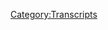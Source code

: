 {{DEFAULTSORT:
    #_TRANSCRIPT_0274:Ask Alex Anything
}}{{Transcript
    | title         = [[274: Ask Alex Anything]]
    | caption       = [https://knowledgefight.libsyn.com/knowledge-fight-ask-alex-anything Listen to this episode on Libsyn]
    | episodeNumber = [[274: Ask Alex Anything|274]]
    | length        = 01:16:05
}}

{{MessageBox
    | header     = Warning: Bot Generated Content
    | text       = This transcript was automatically generated by transcription software and likely contains many mistakes and misattributions. Please check the audio for definitive quotes, attribution, and context.
    | image      = N3yvass4myg91.webp
    | imagewidth = 50px
    | id         = warning
}}

{{TranscriptBlock
    | name      = Unknown Speaker
    | timestamp = 00:00:00.000
    | text      = Andy in Kansas. You're on the air. Thanks for holding
}}

{{TranscriptBlock
    | name      = Unknown Speaker
    | timestamp = 00:00:03.839
    | text      = Hello Alex, I'm a person color I'm a huge fan. I love your work. I love you. Hello everybody
}}

{{TranscriptBlock
    | name      = Unknown Speaker
    | timestamp = 00:00:08.880
    | text      = Welcome back to knowledge fight. I am Dan Jordan is unavailable today
}}

{{TranscriptBlock
    | name      = Unknown Speaker
    | timestamp = 00:00:13.480
    | text      = He has a had a little bit of a scheduling conflict
}}

{{TranscriptBlock
    | name      = Unknown Speaker
    | timestamp = 00:00:16.079
    | text      = But I felt the absolute need to do an emergency episode because something happened that is completely crazy
}}

{{TranscriptBlock
    | name      = Unknown Speaker
    | timestamp = 00:00:22.199
    | text      = And filling in for Jordan super excited to have on the show from the behind the bastards podcast Robert Evans
}}

{{TranscriptBlock
    | name      = Unknown Speaker
    | timestamp = 00:00:31.679
    | text      = Thank you for joining me man. I wasn't fast enough when you said I'm Dan
}}

{{TranscriptBlock
    | name      = Unknown Speaker
    | timestamp = 00:00:35.799
    | text      = I was gonna I was gonna shout and I'm not Jordan in my best Jordan impression
}}

{{TranscriptBlock
    | name      = Unknown Speaker
    | timestamp = 00:00:39.679
    | text      = But I can't do a very good Jordan impression. Well, I will
}}

{{TranscriptBlock
    | name      = Unknown Speaker
    | timestamp = 00:00:42.759
    | text      = Spiritually hurt you do it
}}

{{TranscriptBlock
    | name      = Unknown Speaker
    | timestamp = 00:00:44.759
    | text      = In addition to doing the behind the bastards. I recently saw that you're you're starting a
}}

{{TranscriptBlock
    | name      = Unknown Speaker
    | timestamp = 00:00:49.039
    | text      = A go fund me to do some more combat reporting type type work that
}}

{{TranscriptBlock
    | name      = Unknown Speaker
    | timestamp = 00:00:56.840
    | text      = Yeah conflict reporting I've worked in like Iraq and in Ukraine and I'd like to I've also covered a lot of protests and stuff
}}

{{TranscriptBlock
    | name      = Unknown Speaker
    | timestamp = 00:01:03.880
    | text      = Including a lot of the street fighting between fascists and anti-fascists in Portland
}}

{{TranscriptBlock
    | name      = Unknown Speaker
    | timestamp = 00:01:07.400
    | text      = So I'd like to be able to do more of that and I'm putting together a five-part audio book on
}}

{{TranscriptBlock
    | name      = Unknown Speaker
    | timestamp = 00:01:11.239
    | text      = All of the intellectual origins of and all the people who have like invented
}}

{{TranscriptBlock
    | name      = Unknown Speaker
    | timestamp = 00:01:15.120
    | text      = Right-wing terror as it exists like lone wolf terror from like fucking Tim McVeigh to that Coast Guard guy
}}

{{TranscriptBlock
    | name      = Unknown Speaker
    | timestamp = 00:01:20.840
    | text      = He just tried to murder a bunch of people. So yeah, I saw that today that go fund me
}}

{{TranscriptBlock
    | name      = Unknown Speaker
    | timestamp = 00:01:25.120
    | text      = I thought it was something super interesting and very relevant to a lot of the things that our listeners are into
}}

{{TranscriptBlock
    | name      = Unknown Speaker
    | timestamp = 00:01:30.400
    | text      = So I just wanted to mention that up top. Oh, man. Alex Jones is one hell of a stochastic terrorist
}}

{{TranscriptBlock
    | name      = Unknown Speaker
    | timestamp = 00:01:35.719
    | text      = He's he's one of the best. Oh
}}

{{TranscriptBlock
    | name      = Unknown Speaker
    | timestamp = 00:01:37.879
    | text      = undoubtedly
}}

{{TranscriptBlock
    | name      = Unknown Speaker
    | timestamp = 00:01:39.239
    | text      = So today Robert what we're gonna be doing is we're gonna be going over
}}

{{TranscriptBlock
    | name      = Unknown Speaker
    | timestamp = 00:01:43.840
    | text      = Alex Jones had Paul Joseph Watson in town visiting recently from England
}}

{{TranscriptBlock
    | name      = Unknown Speaker
    | timestamp = 00:01:48.480
    | text      = Oh, and I understand that Paul really liked the food in Austin was happy
}}

{{TranscriptBlock
    | name      = Unknown Speaker
    | timestamp = 00:01:53.920
    | text      = With his with his eating choices where he chose to spend his money. Yeah, he trolled a restaurant by buying a candy bar
}}

{{TranscriptBlock
    | name      = Unknown Speaker
    | timestamp = 00:01:59.239
    | text      = He is real cool
}}

{{TranscriptBlock
    | name      = Unknown Speaker
    | timestamp = 00:02:02.239
    | text      = What a badass yeah, they do discuss that
}}

{{TranscriptBlock
    | name      = Unknown Speaker
    | timestamp = 00:02:05.439
    | text      = I don't have any clips of that but he was talking about how that was just a restaurant in his hotel
}}

{{TranscriptBlock
    | name      = Unknown Speaker
    | timestamp = 00:02:09.400
    | text      = And like I just was in Austin at the beginning of February. I ain't nothing but brisket everywhere
}}

{{TranscriptBlock
    | name      = Unknown Speaker
    | timestamp = 00:02:15.120
    | text      = Yeah, why would you eat anything but barbecue if you're in Austin, Texas? It's one of the most notoriously beef cities
}}

{{TranscriptBlock
    | name      = Unknown Speaker
    | timestamp = 00:02:21.560
    | text      = In the country, it's absurd for him to be like all these soy boy restaurants in Austin like you made the choice
}}

{{TranscriptBlock
    | name      = Unknown Speaker
    | timestamp = 00:02:28.759
    | text      = but he's in Austin and
}}

{{TranscriptBlock
    | name      = Unknown Speaker
    | timestamp = 00:02:30.879
    | text      = The reason I need to fill you in on this because you may not be aware of it
}}

{{TranscriptBlock
    | name      = Unknown Speaker
    | timestamp = 00:02:34.479
    | text      = But the reason that he came to Austin was he's leaving Infowars. He's yeah
}}

{{TranscriptBlock
    | name      = Unknown Speaker
    | timestamp = 00:02:41.960
    | text      = He came on Alex's show on Tuesday
}}

{{TranscriptBlock
    | name      = Unknown Speaker
    | timestamp = 00:02:44.840
    | text      = I believe no Wednesday and he announced that he's leaving in force to start his own operation and Alex is very sad about this. I
}}

{{TranscriptBlock
    | name      = Unknown Speaker
    | timestamp = 00:02:53.879
    | text      = Literally jumped and pounded my desk with excitement when you said that you did there's a giddiness. Yeah, I
}}

{{TranscriptBlock
    | name      = Unknown Speaker
    | timestamp = 00:02:59.400
    | text      = I'm not a fan of Paul Joseph Watson and I am a fan of him having less money
}}

{{TranscriptBlock
    | name      = Unknown Speaker
    | timestamp = 00:03:05.240
    | text      = Well, I think I have a bunch of thoughts about it
}}

{{TranscriptBlock
    | name      = Unknown Speaker
    | timestamp = 00:03:07.800
    | text      = I think it could lead to him getting all of Alex's
}}

{{TranscriptBlock
    | name      = Unknown Speaker
    | timestamp = 00:03:10.719
    | text      = Sort of support and I think yeah sort of spells the end of Alex's being able to run an operation at all quite frankly
}}

{{TranscriptBlock
    | name      = Unknown Speaker
    | timestamp = 00:03:17.319
    | text      = Because he doesn't write most of his stories the other people who write for him other than Paul are kind of incompetent
}}

{{TranscriptBlock
    | name      = Unknown Speaker
    | timestamp = 00:03:22.599
    | text      = So like losing Paul would be just devastating to him and he knows it
}}

{{TranscriptBlock
    | name      = Unknown Speaker
    | timestamp = 00:03:27.360
    | text      = yeah, like you were talking you and and Jordan were talking about that earlier when Paul or when when Alex first started being like
}}

{{TranscriptBlock
    | name      = Unknown Speaker
    | timestamp = 00:03:35.120
    | text      = I might have to let Paul and and Roger go and I think the general consensus was like he'd never let Paul go
}}

{{TranscriptBlock
    | name      = Unknown Speaker
    | timestamp = 00:03:41.159
    | text      = So it's it's kind of shocking to me that that's happened
}}

{{TranscriptBlock
    | name      = Unknown Speaker
    | timestamp = 00:03:44.099
    | text      = Well, I wonder I think Alex started talking like that on air like having the I might have to let Paul go and Paul
}}

{{TranscriptBlock
    | name      = Unknown Speaker
    | timestamp = 00:03:50.860
    | text      = Probably was like why have I why am I still here?
}}

{{TranscriptBlock
    | name      = Unknown Speaker
    | timestamp = 00:03:53.120
    | text      = I can do my own thing. And so I think I probably Alex might have in some ways
}}

{{TranscriptBlock
    | name      = Unknown Speaker
    | timestamp = 00:03:58.479
    | text      = Brought it upon himself with that kind of like you could get fired talk
}}

{{TranscriptBlock
    | name      = Unknown Speaker
    | timestamp = 00:04:02.360
    | text      = I'm super curious to know whose call it was for Paul to leave. I think
}}

{{TranscriptBlock
    | name      = Unknown Speaker
    | timestamp = 00:04:08.879
    | text      = If it was Alex's then he wants to quit and I'm not entirely sure if that is the case
}}

{{TranscriptBlock
    | name      = Unknown Speaker
    | timestamp = 00:04:13.759
    | text      = But I do think it's a possibility
}}

{{TranscriptBlock
    | name      = Unknown Speaker
    | timestamp = 00:04:15.680
    | text      = Yeah
}}

{{TranscriptBlock
    | name      = Unknown Speaker
    | timestamp = 00:04:16.839
    | text      = Alex saying like you should leave is him saying I'm checking out and I want you to continue my legacy or something along those lines
}}

{{TranscriptBlock
    | name      = Unknown Speaker
    | timestamp = 00:04:25.680
    | text      = Yeah, how could you have Alex Jones say or intimate anything like that to you and not have your soul just shrivel up inside?
}}

{{TranscriptBlock
    | name      = Unknown Speaker
    | timestamp = 00:04:33.519
    | text      = Probably a decade of being being a real
}}

{{TranscriptBlock
    | name      = Unknown Speaker
    | timestamp = 00:04:37.639
    | text      = Principalist dick, you know a whole lifetime of being Paul Joseph Watson
}}

{{TranscriptBlock
    | name      = Unknown Speaker
    | timestamp = 00:04:41.160
    | text      = Yeah, it's got to build up something in you where you're just resistant to humanity
}}

{{TranscriptBlock
    | name      = Unknown Speaker
    | timestamp = 00:04:45.519
    | text      = Um, but he was in town on Tuesday and Wednesday
}}

{{TranscriptBlock
    | name      = Unknown Speaker
    | timestamp = 00:04:49.319
    | text      = and so on Tuesday's show Paul and Alex they were you know, having they were you know, being real real jerks and
}}

{{TranscriptBlock
    | name      = Unknown Speaker
    | timestamp = 00:04:57.600
    | text      = You know complaining about Twitter a whole bunch
}}

{{TranscriptBlock
    | name      = Unknown Speaker
    | timestamp = 00:05:00.000
    | text      = But they announced that they were going to both be on the war room with Owen Troyer
}}

{{TranscriptBlock
    | name      = Unknown Speaker
    | timestamp = 00:05:05.879
    | text      = And they were going to do a live ask me anything a reddit AMA
}}

{{TranscriptBlock
    | name      = Unknown Speaker
    | timestamp = 00:05:10.720
    | text      = And that is what we're going to be going over today because Alex is so fucked up. He is
}}

{{TranscriptBlock
    | name      = Unknown Speaker
    | timestamp = 00:05:18.360
    | text      = profoundly drunk at 4 in the afternoon
}}

{{TranscriptBlock
    | name      = Unknown Speaker
    | timestamp = 00:05:21.240
    | text      = first off just want to say
}}

{{TranscriptBlock
    | name      = Unknown Speaker
    | timestamp = 00:05:23.480
    | text      = Super excited for this and and honored that you you brought me in to hear this
}}

{{TranscriptBlock
    | name      = Unknown Speaker
    | timestamp = 00:05:28.879
    | text      = This beautiful thing that we're about to experience together. I was I was going over it
}}

{{TranscriptBlock
    | name      = Unknown Speaker
    | timestamp = 00:05:34.540
    | text      = I listened to it last night and then as I was going over it cutting the clips this morning
}}

{{TranscriptBlock
    | name      = Unknown Speaker
    | timestamp = 00:05:40.199
    | text      = I realized like this is this is kind of sadder and more fucked up than I even remember
}}

{{TranscriptBlock
    | name      = Unknown Speaker
    | timestamp = 00:05:45.720
    | text      = It being last night and last night. I was like, this is so fucked up
}}

{{TranscriptBlock
    | name      = Unknown Speaker
    | timestamp = 00:05:51.120
    | text      = I'm so excited. All right. Yeah before we jump in
}}

{{TranscriptBlock
    | name      = Unknown Speaker
    | timestamp = 00:05:54.879
    | text      = There's one thing that I need to qualify and that is that Alex and Paul announced that Paul is leaving on Wednesday
}}

{{TranscriptBlock
    | name      = Unknown Speaker
    | timestamp = 00:06:01.639
    | text      = But they know it so there's an awareness that this is sort of like we can't publicly say you're you're out
}}

{{TranscriptBlock
    | name      = Unknown Speaker
    | timestamp = 00:06:09.079
    | text      = You're leaving but we all know it. So that is in the room as this unspoken thing
}}

{{TranscriptBlock
    | name      = Unknown Speaker
    | timestamp = 00:06:15.199
    | text      = that I think probably was part of why Alex is drinking so hard, but
}}

{{TranscriptBlock
    | name      = Unknown Speaker
    | timestamp = 00:06:20.959
    | text      = There's another element to and that is Alex recently got surgery on his arm
}}

{{TranscriptBlock
    | name      = Unknown Speaker
    | timestamp = 00:06:25.160
    | text      = He was talking about needing like bicep surgery, but it doesn't look like his bandage is covering his bicep
}}

{{TranscriptBlock
    | name      = Unknown Speaker
    | timestamp = 00:06:30.639
    | text      = I don't know either way if he got surgery. He might be mixing booze with painkillers and
}}

{{TranscriptBlock
    | name      = Unknown Speaker
    | timestamp = 00:06:35.800
    | text      = That might be the first time that I'm on Alex's side because I don't know if you've heard this but booze and painkillers mix
}}

{{TranscriptBlock
    | name      = Unknown Speaker
    | timestamp = 00:06:42.079
    | text      = Incredibly well together and there are no side effects
}}

{{TranscriptBlock
    | name      = Unknown Speaker
    | timestamp = 00:06:45.439
    | text      = I'm no doctor, but I feel like Alex's behavior on this episode might be a case study against that
}}

{{TranscriptBlock
    | name      = Unknown Speaker
    | timestamp = 00:06:53.879
    | text      = So here is an out of context drop from today's show
}}

{{TranscriptBlock
    | name      = Unknown Speaker
    | timestamp = 00:06:58.079
    | text      = We have to bow down. This dude has a footlong dick and he is a liberal
}}

{{TranscriptBlock
    | name      = Unknown Speaker
    | timestamp = 00:07:02.399
    | text      = so he can worship his dick
}}

{{TranscriptBlock
    | name      = Unknown Speaker
    | timestamp = 00:07:06.399
    | text      = That should give you subsets of this man
}}

{{TranscriptBlock
    | name      = Unknown Speaker
    | timestamp = 00:07:13.399
    | text      = I just want to say I can smell bourbon wafting wafting from days ago
}}

{{TranscriptBlock
    | name      = Unknown Speaker
    | timestamp = 00:07:20.759
    | text      = Through your phone across the Skype and across the country to to my my my desk here
}}

{{TranscriptBlock
    | name      = Unknown Speaker
    | timestamp = 00:07:26.959
    | text      = There's an incredibly powerful stale whiskey going on here
}}

{{TranscriptBlock
    | name      = Unknown Speaker
    | timestamp = 00:07:30.920
    | text      = Yeah, so I'm not gonna play you most of the beginning of this because there's a large portion of it before Alex and Paul show
}}

{{TranscriptBlock
    | name      = Unknown Speaker
    | timestamp = 00:07:38.839
    | text      = Up and then when they do they probably spend a good 15-20 minutes
}}

{{TranscriptBlock
    | name      = Unknown Speaker
    | timestamp = 00:07:43.079
    | text      = Just complaining about Twitter and talking about how Tim Poole is awesome and did great on Rogan and I'm not interested in that
}}

{{TranscriptBlock
    | name      = Unknown Speaker
    | timestamp = 00:07:50.079
    | text      = That's not a conversation. I'm
}}

{{TranscriptBlock
    | name      = Unknown Speaker
    | timestamp = 00:07:52.120
    | text      = Particularly charmed by so we'll jump in here. This is what after they've been complaining about Twitter forever
}}

{{TranscriptBlock
    | name      = Unknown Speaker
    | timestamp = 00:07:59.139
    | text      = This is where they go
}}

{{TranscriptBlock
    | name      = Unknown Speaker
    | timestamp = 00:08:00.939
    | text      = This is like bleeding out. I'll just say this. This is Twitter bleeding out on television like a lens chopped off
}}

{{TranscriptBlock
    | name      = Unknown Speaker
    | timestamp = 00:08:08.339
    | text      = I wanted to start with that because I think it's an apt description of what he's doing in this episode
}}

{{TranscriptBlock
    | name      = Unknown Speaker
    | timestamp = 00:08:14.980
    | text      = He will be bleeding out live on television
}}

{{TranscriptBlock
    | name      = Unknown Speaker
    | timestamp = 00:08:17.660
    | text      = More or less. There's an irony
}}

{{TranscriptBlock
    | name      = Unknown Speaker
    | timestamp = 00:08:19.899
    | text      = marvelous
}}

{{TranscriptBlock
    | name      = Unknown Speaker
    | timestamp = 00:08:21.740
    | text      = So in this next clip Alex is speaking a little bit too loosely
}}

{{TranscriptBlock
    | name      = Unknown Speaker
    | timestamp = 00:08:26.180
    | text      = And he accidentally reveals something that may be who he's talking about wouldn't want him to stay on air or he's making it up
}}

{{TranscriptBlock
    | name      = Unknown Speaker
    | timestamp = 00:08:34.059
    | text      = I'm not entirely sure this this is a perfect moment. You met with Don jr. A bunch of others this weekend
}}

{{TranscriptBlock
    | name      = Unknown Speaker
    | timestamp = 00:08:39.019
    | text      = We're not name name name tweeting. We brought them here
}}

{{TranscriptBlock
    | name      = Unknown Speaker
    | timestamp = 00:08:42.740
    | text      = But I get Don jr. Is good Trump's good. They need to deliver now
}}

{{TranscriptBlock
    | name      = Unknown Speaker
    | timestamp = 00:08:48.259
    | text      = Yeah, this is a time. There's no better time than now because this is backfired immeasurably
}}

{{TranscriptBlock
    | name      = Unknown Speaker
    | timestamp = 00:08:53.379
    | text      = That is that's a little troubling if true. Oh
}}

{{TranscriptBlock
    | name      = Unknown Speaker
    | timestamp = 00:08:59.940
    | text      = Boy um I
}}

{{TranscriptBlock
    | name      = Unknown Speaker
    | timestamp = 00:09:03.139
    | text      = Really want to know what that conversation was about as
}}

{{TranscriptBlock
    | name      = Unknown Speaker
    | timestamp = 00:09:05.659
    | text      = I want to know what they said as much as I never want to be in a room with Donald Trump jr.
}}

{{TranscriptBlock
    | name      = Unknown Speaker
    | timestamp = 00:09:11.059
    | text      = Yeah, yeah for sure if you could somehow bug that lunch or whatever
}}

{{TranscriptBlock
    | name      = Unknown Speaker
    | timestamp = 00:09:15.539
    | text      = I'm not sure how much of that I believe but I know that Alex has burned
}}

{{TranscriptBlock
    | name      = Unknown Speaker
    | timestamp = 00:09:19.500
    | text      = Don jr. Is being like Mike Cernovich's source on stuff before in the past and of the people involved in the like Trump family
}}

{{TranscriptBlock
    | name      = Unknown Speaker
    | timestamp = 00:09:27.659
    | text      = He's definitely the one I would give the most credence to the idea of like yeah, he let Alex fly him to Austin
}}

{{TranscriptBlock
    | name      = Unknown Speaker
    | timestamp = 00:09:36.220
    | text      = So sure oh boy
}}

{{TranscriptBlock
    | name      = Unknown Speaker
    | timestamp = 00:09:39.740
    | text      = that's
}}

{{TranscriptBlock
    | name      = Unknown Speaker
    | timestamp = 00:09:41.340
    | text      = unsettling
}}

{{TranscriptBlock
    | name      = Unknown Speaker
    | timestamp = 00:09:42.620
    | text      = There's nothing good. They could be talking about
}}

{{TranscriptBlock
    | name      = Unknown Speaker
    | timestamp = 00:09:45.580
    | text      = I
}}

{{TranscriptBlock
    | name      = Unknown Speaker
    | timestamp = 00:09:47.580
    | text      = Move I wish I had a funny joke. I'm not as good as the voices as a as a as Jordan
}}

{{TranscriptBlock
    | name      = Unknown Speaker
    | timestamp = 00:09:54.100
    | text      = but I I assure you I am I am shivering and
}}

{{TranscriptBlock
    | name      = Unknown Speaker
    | timestamp = 00:09:59.700
    | text      = Making sure that yeah, I'm terrified
}}

{{TranscriptBlock
    | name      = Unknown Speaker
    | timestamp = 00:10:02.220
    | text      = There's an intense discomfort, and I think that from the context of it since they're still sort of complaining about Twitter a whole bunch
}}

{{TranscriptBlock
    | name      = Unknown Speaker
    | timestamp = 00:10:08.779
    | text      = I think what they're talking about is like maybe they flew him in and they were talking about how Trump needs to
}}

{{TranscriptBlock
    | name      = Unknown Speaker
    | timestamp = 00:10:14.580
    | text      = Make an executive order that'll force Twitter to let Alex back on or something like that the free speech
}}

{{TranscriptBlock
    | name      = Unknown Speaker
    | timestamp = 00:10:23.460
    | text      = Executive order or whatever
}}

{{TranscriptBlock
    | name      = Unknown Speaker
    | timestamp = 00:10:25.460
    | text      = It's one of those like a mark of where how wild things have gotten that like if that's a thing that happens if you this
}}

{{TranscriptBlock
    | name      = Unknown Speaker
    | timestamp = 00:10:31.379
    | text      = Year if the President of the United States
}}

{{TranscriptBlock
    | name      = Unknown Speaker
    | timestamp = 00:10:33.899
    | text      = Pushes an executive order forcing Alex Jones back onto Twitter. I wouldn't be shocked
}}

{{TranscriptBlock
    | name      = Unknown Speaker
    | timestamp = 00:10:39.899
    | text      = It would be like yeah, I mean that's fucking 2019 right yeah
}}

{{TranscriptBlock
    | name      = Unknown Speaker
    | timestamp = 00:10:43.220
    | text      = Yeah, that's real bad, but that is true
}}

{{TranscriptBlock
    | name      = Unknown Speaker
    | timestamp = 00:10:46.820
    | text      = Yeah, I feel very similarly like and it would be pushed under the name of free speech when in reality. It's forced
}}

{{TranscriptBlock
    | name      = Unknown Speaker
    | timestamp = 00:10:52.940
    | text      = It's the government imposing. It's literally the opposite of free speech
}}

{{TranscriptBlock
    | name      = Unknown Speaker
    | timestamp = 00:10:57.019
    | text      = Yeah, because when he's have the freedom to decide who can use their platform. I don't need to explain this to your listeners
}}

{{TranscriptBlock
    | name      = Unknown Speaker
    | timestamp = 00:11:04.340
    | text      = So in this next clip Alex
}}

{{TranscriptBlock
    | name      = Unknown Speaker
    | timestamp = 00:11:06.139
    | text      = This is one of the few of the specific complaints that he has about Twitter and Jack
}}

{{TranscriptBlock
    | name      = Unknown Speaker
    | timestamp = 00:11:10.940
    | text      = and the sort of aftermath of the Rogan
}}

{{TranscriptBlock
    | name      = Unknown Speaker
    | timestamp = 00:11:15.179
    | text      = appearance that Jack Dorsey had and it seems to be that
}}

{{TranscriptBlock
    | name      = Unknown Speaker
    | timestamp = 00:11:19.139
    | text      = Alex is mad that he went on
}}

{{TranscriptBlock
    | name      = Unknown Speaker
    | timestamp = 00:11:21.360
    | text      = Rogan's show and said that he wants to be friends with Jack and that Jack is like being a dick
}}

{{TranscriptBlock
    | name      = Unknown Speaker
    | timestamp = 00:11:28.419
    | text      = Even though Alex said he wants to be friends
}}

{{TranscriptBlock
    | name      = Unknown Speaker
    | timestamp = 00:11:31.500
    | text      = Well, I mean who wouldn't want to be friends with Alex Jones a man who accused his good friend Joe Rogan of being part of
}}

{{TranscriptBlock
    | name      = Unknown Speaker
    | timestamp = 00:11:38.620
    | text      = a horrible
}}

{{TranscriptBlock
    | name      = Unknown Speaker
    | timestamp = 00:11:40.700
    | text      = Conspiracy and probably a pedophile. Mm-hmm. Great great friend Alex Jones
}}

{{TranscriptBlock
    | name      = Unknown Speaker
    | timestamp = 00:11:46.259
    | text      = Yeah, I love what my friends call me sneaky snakes
}}

{{TranscriptBlock
    | name      = Unknown Speaker
    | timestamp = 00:11:50.659
    | text      = And promise to destroy me for my many crimes
}}

{{TranscriptBlock
    | name      = Unknown Speaker
    | timestamp = 00:11:53.740
    | text      = That's that's the real mark of a friend is promising to destroy you for your many crimes
}}

{{TranscriptBlock
    | name      = Unknown Speaker
    | timestamp = 00:11:58.580
    | text      = I can pick you up from the airport, but it takes a rare breed to remember
}}

{{TranscriptBlock
    | name      = Unknown Speaker
    | timestamp = 00:12:04.179
    | text      = my best friend's birthday just last year I
}}

{{TranscriptBlock
    | name      = Unknown Speaker
    | timestamp = 00:12:06.740
    | text      = I
}}

{{TranscriptBlock
    | name      = Unknown Speaker
    | timestamp = 00:12:07.779
    | text      = hit a bag of heroin in his house and I called the police and said that he'd been locking children up in his basement and
}}

{{TranscriptBlock
    | name      = Unknown Speaker
    | timestamp = 00:12:13.139
    | text      = He was like you're a good friend
}}

{{TranscriptBlock
    | name      = Unknown Speaker
    | timestamp = 00:12:15.860
    | text      = You're gonna die in a cell and it's that's what friends do
}}

{{TranscriptBlock
    | name      = Unknown Speaker
    | timestamp = 00:12:19.700
    | text      = Absolutely. Oh, so here is Alex discussing that and I think I think he's it what he's really expressing this kind of rejection
}}

{{TranscriptBlock
    | name      = Unknown Speaker
    | timestamp = 00:12:27.460
    | text      = But it's just weird. It's a weird headspace, but I'm saying to Dorsey. Hey, just be nice
}}

{{TranscriptBlock
    | name      = Unknown Speaker
    | timestamp = 00:12:33.779
    | text      = I won't attack you and he goes on he goes he goes on and goes Alex beats up children
}}

{{TranscriptBlock
    | name      = Unknown Speaker
    | timestamp = 00:12:43.460
    | text      = That's the Democrats telling him what they think they're working hand in hand
}}

{{TranscriptBlock
    | name      = Unknown Speaker
    | timestamp = 00:12:47.340
    | text      = I see your eyes getting really wise because I feel like you might be concerned a little bit. Okay, so
}}

{{TranscriptBlock
    | name      = Unknown Speaker
    | timestamp = 00:12:55.220
    | text      = Dan you're the expert here
}}

{{TranscriptBlock
    | name      = Unknown Speaker
    | timestamp = 00:12:57.940
    | text      = I've heard Alex Jones drunk a number of times
}}

{{TranscriptBlock
    | name      = Unknown Speaker
    | timestamp = 00:13:00.620
    | text      = Mm-hmm, not as many as you but a number of times and that is the drunkest. I've heard him sound
}}

{{TranscriptBlock
    | name      = Unknown Speaker
    | timestamp = 00:13:05.740
    | text      = I'm curious as to where he lands on your scale
}}

{{TranscriptBlock
    | name      = Unknown Speaker
    | timestamp = 00:13:09.539
    | text      = I'm glad you asked cuz he's
}}

{{TranscriptBlock
    | name      = Unknown Speaker
    | timestamp = 00:13:12.340
    | text      = This is cocktail hour. This is like happy hour getting off lunch drunk compared to where we're about to go. Oh
}}

{{TranscriptBlock
    | name      = Unknown Speaker
    | timestamp = 00:13:20.779
    | text      = This is this is relatively sober compared to the rest of the episode. This is
}}

{{TranscriptBlock
    | name      = Unknown Speaker
    | timestamp = 00:13:26.340
    | text      = They would go to commercials and he would come back
}}

{{TranscriptBlock
    | name      = Unknown Speaker
    | timestamp = 00:13:28.779
    | text      = Visibly more fucked up. Oh, he's just taking shots. Oh, he's gotta be I mean he was drinking straight Tito's vodka on
}}

{{TranscriptBlock
    | name      = Unknown Speaker
    | timestamp = 00:13:36.500
    | text      = Rogan's show so, you know, he likes he likes the taste of a liquor
}}

{{TranscriptBlock
    | name      = Unknown Speaker
    | timestamp = 00:13:40.299
    | text      = I don't know much about Paul Joseph Watson personally
}}

{{TranscriptBlock
    | name      = Unknown Speaker
    | timestamp = 00:13:43.860
    | text      = But I've drunk with a number of British
}}

{{TranscriptBlock
    | name      = Unknown Speaker
    | timestamp = 00:13:45.659
    | text      = Journalists and the drunkest nights of my life are all I missed a plane flight to Standing Rock because the British guy I was working
}}

{{TranscriptBlock
    | name      = Unknown Speaker
    | timestamp = 00:13:52.539
    | text      = With and I got so drunk that we overslept our flight by five and a half hours
}}

{{TranscriptBlock
    | name      = Unknown Speaker
    | timestamp = 00:13:56.259
    | text      = So I have to imagine that the presence of a British person here is exacerbating this enormously
}}

{{TranscriptBlock
    | name      = Unknown Speaker
    | timestamp = 00:14:03.779
    | text      = Well, I mean Paul the sober and he's not happy to be there this episode at all
}}

{{TranscriptBlock
    | name      = Unknown Speaker
    | timestamp = 00:14:08.980
    | text      = He he seems miserable
}}

{{TranscriptBlock
    | name      = Unknown Speaker
    | timestamp = 00:14:11.019
    | text      = But I do agree with you the presence of a British person is making Alex get more drunk
}}

{{TranscriptBlock
    | name      = Unknown Speaker
    | timestamp = 00:14:15.659
    | text      = But it's specifically a British person. He relies on to run his business who's in town to quit
}}

{{TranscriptBlock
    | name      = Unknown Speaker
    | timestamp = 00:14:22.179
    | text      = so
}}

{{TranscriptBlock
    | name      = Unknown Speaker
    | timestamp = 00:14:23.700
    | text      = That's definitely a piece of it. But yeah, he's not even close to drunk yet. This is just oh, yeah
}}

{{TranscriptBlock
    | name      = Unknown Speaker
    | timestamp = 00:14:30.019
    | text      = Yeah, you're when I told you earlier. It's a little bit sad. That's what I'm talking about. This is he gets
}}

{{TranscriptBlock
    | name      = Unknown Speaker
    | timestamp = 00:14:37.559
    | text      = Someone should have stopped him quite frankly
}}

{{TranscriptBlock
    | name      = Unknown Speaker
    | timestamp = 00:14:40.139
    | text      = anybody who cares
}}

{{TranscriptBlock
    | name      = Unknown Speaker
    | timestamp = 00:14:41.879
    | text      = Anybody who cares would have stopped it. Yeah, that's that's the Alex Jones
}}

{{TranscriptBlock
    | name      = Unknown Speaker
    | timestamp = 00:14:46.740
    | text      = tagline
}}

{{TranscriptBlock
    | name      = Unknown Speaker
    | timestamp = 00:14:48.259
    | text      = Someone who cares should have stopped this
}}

{{TranscriptBlock
    | name      = Unknown Speaker
    | timestamp = 00:14:50.259
    | text      = It's dead like Paul Joseph Watson and Owen Schroyer just laugh at him
}}

{{TranscriptBlock
    | name      = Unknown Speaker
    | timestamp = 00:14:54.460
    | text      = Like it's a really disgraceful display that you see from these two dudes
}}

{{TranscriptBlock
    | name      = Unknown Speaker
    | timestamp = 00:14:58.500
    | text      = But they've been talking for about 20 minutes
}}

{{TranscriptBlock
    | name      = Unknown Speaker
    | timestamp = 00:15:00.879
    | text      = Complaining about Twitter all that stuff and then Alex finally remembers that they're supposed to be doing an AMA
}}

{{TranscriptBlock
    | name      = Unknown Speaker
    | timestamp = 00:15:06.539
    | text      = We are taking care of business every day and as long as your question is a real question whether it be on reddit or whether it be a phone call
}}

{{TranscriptBlock
    | name      = Unknown Speaker
    | timestamp = 00:15:24.860
    | text      = But we'll give the number out. We're gonna take it for the next hour and a half
}}

{{TranscriptBlock
    | name      = Unknown Speaker
    | timestamp = 00:15:28.299
    | text      = And so let's give that number out
}}

{{TranscriptBlock
    | name      = Unknown Speaker
    | timestamp = 00:15:31.100
    | text      = This is real. This is not censored. You're gonna talk to the
}}

{{TranscriptBlock
    | name      = Unknown Speaker
    | timestamp = 00:15:34.600
    | text      = PJW
}}

{{TranscriptBlock
    | name      = Unknown Speaker
    | timestamp = 00:15:40.080
    | text      = PJ doves I do admire that he did remember that they're supposed to be doing an AMA
}}

{{TranscriptBlock
    | name      = Unknown Speaker
    | timestamp = 00:15:45.720
    | text      = Yeah, that is admirable on some levels. I mean Alex can maintain I've never denied that about him spoiler alert
}}

{{TranscriptBlock
    | name      = Unknown Speaker
    | timestamp = 00:15:52.159
    | text      = They don't get to the AMA for quite a while at this
}}

{{TranscriptBlock
    | name      = Unknown Speaker
    | timestamp = 00:15:56.399
    | text      = But Alex remembers they're supposed to be um
}}

{{TranscriptBlock
    | name      = Unknown Speaker
    | timestamp = 00:15:59.000
    | text      = So you heard there Alex is really excited about promoting the idea that his callers get to call in and talk to Paul
}}

{{TranscriptBlock
    | name      = Unknown Speaker
    | timestamp = 00:16:05.200
    | text      = Joseph what's the great Paul Joseph Watson?
}}

{{TranscriptBlock
    | name      = Unknown Speaker
    | timestamp = 00:16:08.879
    | text      = Luminary of our times. Yeah, and so he decides to double down on that and talk about how like
}}

{{TranscriptBlock
    | name      = Unknown Speaker
    | timestamp = 00:16:14.000
    | text      = Do you do you believe it you get to talk to Paul?
}}

{{TranscriptBlock
    | name      = Unknown Speaker
    | timestamp = 00:16:19.200
    | text      = 88 8 2 0 1 2 2 4 4
}}

{{TranscriptBlock
    | name      = Unknown Speaker
    | timestamp = 00:16:21.200
    | text      = We are specifically taking calls for the man known as the goblin Emperor
}}

{{TranscriptBlock
    | name      = Unknown Speaker
    | timestamp = 00:16:32.200
    | text      = No, but the goblin Emperor
}}

{{TranscriptBlock
    | name      = Unknown Speaker
    | timestamp = 00:16:34.720
    | text      = like secretly
}}

{{TranscriptBlock
    | name      = Unknown Speaker
    | timestamp = 00:16:36.840
    | text      = You are the make them fun questions. Okay, no dry political stuff
}}

{{TranscriptBlock
    | name      = Unknown Speaker
    | timestamp = 00:16:42.000
    | text      = We're done with that make them fun make them fun. This is almost like Nigel Farage
}}

{{TranscriptBlock
    | name      = Unknown Speaker
    | timestamp = 00:16:47.200
    | text      = floating above
}}

{{TranscriptBlock
    | name      = Unknown Speaker
    | timestamp = 00:16:48.720
    | text      = all his children
}}

{{TranscriptBlock
    | name      = Unknown Speaker
    | timestamp = 00:16:50.720
    | text      = the fertilize in the fields
}}

{{TranscriptBlock
    | name      = Unknown Speaker
    | timestamp = 00:16:53.279
    | text      = peeping
}}

{{TranscriptBlock
    | name      = Unknown Speaker
    | timestamp = 00:16:55.360
    | text      = It's almost like that, isn't it?
}}

{{TranscriptBlock
    | name      = Unknown Speaker
    | timestamp = 00:17:00.639
    | text      = Pollinating pollinating. Yeah spreading the seed of pollination. So
}}

{{TranscriptBlock
    | name      = Unknown Speaker
    | timestamp = 00:17:06.759
    | text      = you said early acid in the in the you shit all in the
}}

{{TranscriptBlock
    | name      = Unknown Speaker
    | timestamp = 00:17:12.039
    | text      = In the throne in the throne of all God happens whoa thrown a fortune
}}

{{TranscriptBlock
    | name      = Unknown Speaker
    | timestamp = 00:17:20.480
    | text      = Of the what God the Neanderthal God the Neanderthal God
}}

{{TranscriptBlock
    | name      = Unknown Speaker
    | timestamp = 00:17:25.319
    | text      = So he is the goblin Emperor, but he sits on the throne of the Neanderthal God now
}}

{{TranscriptBlock
    | name      = Unknown Speaker
    | timestamp = 00:17:30.220
    | text      = I'm really curious like like how does this like what's the separation of powers between?
}}

{{TranscriptBlock
    | name      = Unknown Speaker
    | timestamp = 00:17:35.700
    | text      = Whoever sits on the Neanderthal
}}

{{TranscriptBlock
    | name      = Unknown Speaker
    | timestamp = 00:17:37.420
    | text      = Throne and the goblin Emperor because it seems like PJ Dubs is probably like that can't be constitutional
}}

{{TranscriptBlock
    | name      = Unknown Speaker
    | timestamp = 00:17:43.799
    | text      = Oh, certainly not. I the way I hear it. I'm glad we're getting into a sort of textual
}}

{{TranscriptBlock
    | name      = Unknown Speaker
    | timestamp = 00:17:49.400
    | text      = Analysis about this. Yeah, it's important. There is something going on here. I think that it's implied that the Neanderthal
}}

{{TranscriptBlock
    | name      = Unknown Speaker
    | timestamp = 00:17:57.119
    | text      = Throne the occupier of that has been vanquished
}}

{{TranscriptBlock
    | name      = Unknown Speaker
    | timestamp = 00:18:00.880
    | text      = Probably by the goblin Emperor. So it's
}}

{{TranscriptBlock
    | name      = Unknown Speaker
    | timestamp = 00:18:03.279
    | text      = Sort of like the Game of Thrones the the Iron Throne is
}}

{{TranscriptBlock
    | name      = Unknown Speaker
    | timestamp = 00:18:07.740
    | text      = Hell, it's you know from a far-gone past
}}

{{TranscriptBlock
    | name      = Unknown Speaker
    | timestamp = 00:18:11.380
    | text      = and I don't know if that metaphor works, but
}}

{{TranscriptBlock
    | name      = Unknown Speaker
    | timestamp = 00:18:17.180
    | text      = He's saying that POTUS Watson goblin
}}

{{TranscriptBlock
    | name      = Unknown Speaker
    | timestamp = 00:18:21.220
    | text      = Has successfully carried out a genocide against the Neanderthals and is now on their throne
}}

{{TranscriptBlock
    | name      = Unknown Speaker
    | timestamp = 00:18:27.579
    | text      = Is that is that that what I'm getting I I choose to look at it this way
}}

{{TranscriptBlock
    | name      = Unknown Speaker
    | timestamp = 00:18:31.859
    | text      = First of all, it's never a compliment to call someone a goblin Emperor or not. I think that's probably I
}}

{{TranscriptBlock
    | name      = Unknown Speaker
    | timestamp = 00:18:39.140
    | text      = Mean I've known a lot of great goblins. Is that right? Yeah
}}

{{TranscriptBlock
    | name      = Unknown Speaker
    | timestamp = 00:18:43.460
    | text      = Listen, I don't know how you guys do it in the big city
}}

{{TranscriptBlock
    | name      = Unknown Speaker
    | timestamp = 00:18:45.420
    | text      = But here in Chicago not a lot of goblins running around I played a lot of Warhammer as a kid
}}

{{TranscriptBlock
    | name      = Unknown Speaker
    | timestamp = 00:18:50.299
    | text      = I can get on board a goblin. I'm not I'm not inherently biased against goblins. Okay, I'll put you I'll put you down as a
}}

{{TranscriptBlock
    | name      = Unknown Speaker
    | timestamp = 00:18:55.779
    | text      = A tolerant of goblins. Yeah goblin tolerant. I would say I choose to believe that what he's saying
}}

{{TranscriptBlock
    | name      = Unknown Speaker
    | timestamp = 00:19:03.380
    | text      = Is that Alex is the one who?
}}

{{TranscriptBlock
    | name      = Unknown Speaker
    | timestamp = 00:19:06.500
    | text      = Is the Neanderthal throne bearer or the one who seats on sits on the Neanderthal?
}}

{{TranscriptBlock
    | name      = Unknown Speaker
    | timestamp = 00:19:14.019
    | text      = Throne and that Paul Joseph Watson the goblin Emperor is now taking his throne. So
}}

{{TranscriptBlock
    | name      = Unknown Speaker
    | timestamp = 00:19:19.660
    | text      = Okay, okay. Alex is super drunk, but I feel like that's part of what he's trying to express
}}

{{TranscriptBlock
    | name      = Unknown Speaker
    | timestamp = 00:19:27.140
    | text      = Is it is it conceivable that Alex Jones?
}}

{{TranscriptBlock
    | name      = Unknown Speaker
    | timestamp = 00:19:33.500
    | text      = has honest human
}}

{{TranscriptBlock
    | name      = Unknown Speaker
    | timestamp = 00:19:36.299
    | text      = sympathy and care for Paul Joseph Watson and
}}

{{TranscriptBlock
    | name      = Unknown Speaker
    | timestamp = 00:19:39.700
    | text      = Knows that his organization is going down in flames and wants Paul to be okay in the wake of it
}}

{{TranscriptBlock
    | name      = Unknown Speaker
    | timestamp = 00:19:45.500
    | text      = And that's what like is that is that conceivable? No, okay. Yeah, I just
}}

{{TranscriptBlock
    | name      = Unknown Speaker
    | timestamp = 00:19:50.539
    | text      = You know me. I'm gonna try to find the the best in somebody I
}}

{{TranscriptBlock
    | name      = Unknown Speaker
    | timestamp = 00:19:56.019
    | text      = Appreciate that cuz that's a that's a variable or a possibility that I was I didn't even consider and it there may be a piece
}}

{{TranscriptBlock
    | name      = Unknown Speaker
    | timestamp = 00:20:02.180
    | text      = Of it in there, but I can't imagine it being even close to like his primary
}}

{{TranscriptBlock
    | name      = Unknown Speaker
    | timestamp = 00:20:06.420
    | text      = care
}}

{{TranscriptBlock
    | name      = Unknown Speaker
    | timestamp = 00:20:07.380
    | text      = I
}}

{{TranscriptBlock
    | name      = Unknown Speaker
    | timestamp = 00:20:08.500
    | text      = Don't think he yeah, I think he would happily let Paul go down with this
}}

{{TranscriptBlock
    | name      = Unknown Speaker
    | timestamp = 00:20:12.099
    | text      = Okay, I think he would probably be happy to
}}

{{TranscriptBlock
    | name      = Unknown Speaker
    | timestamp = 00:20:15.940
    | text      = Somehow make Paul in charge. So when it does go down he gets stuck holding the bag. I wouldn't be surprised
}}

{{TranscriptBlock
    | name      = Unknown Speaker
    | timestamp = 00:20:22.859
    | text      = yeah, the thing that I've always
}}

{{TranscriptBlock
    | name      = Unknown Speaker
    | timestamp = 00:20:25.180
    | text      = hated about Paul is how as
}}

{{TranscriptBlock
    | name      = Unknown Speaker
    | timestamp = 00:20:28.539
    | text      = May sound ridiculous, but he's very smart
}}

{{TranscriptBlock
    | name      = Unknown Speaker
    | timestamp = 00:20:32.099
    | text      = He's he's he that's why he's still on fucking Twitter for one reason like he's
}}

{{TranscriptBlock
    | name      = Unknown Speaker
    | timestamp = 00:20:36.460
    | text      = So much better at writing the line of doing a lot of dangerous propagandizing, but not getting shit canned
}}

{{TranscriptBlock
    | name      = Unknown Speaker
    | timestamp = 00:20:44.720
    | text      = and yeah, I
}}

{{TranscriptBlock
    | name      = Unknown Speaker
    | timestamp = 00:20:48.240
    | text      = Yeah, he's crafty he's he has that that form of intelligence whatever whatever it is
}}

{{TranscriptBlock
    | name      = Unknown Speaker
    | timestamp = 00:20:54.339
    | text      = Yeah, yeah, and Alex is kind of I mean it goes back again to the Neanderthal throne like he is last year's model
}}

{{TranscriptBlock
    | name      = Unknown Speaker
    | timestamp = 00:21:01.480
    | text      = He's not as good as that because Paul has grown up
}}

{{TranscriptBlock
    | name      = Unknown Speaker
    | timestamp = 00:21:03.880
    | text      = As a younger man around a lot more of the technologies and stuff. So he is he's the goblin Emperor. Yeah
}}

{{TranscriptBlock
    | name      = Unknown Speaker
    | timestamp = 00:21:11.720
    | text      = Yeah, Alex Jones was always really in is
}}

{{TranscriptBlock
    | name      = Unknown Speaker
    | timestamp = 00:21:15.319
    | text      = Was at his best when he was just like ranting about kooky crazy stuff and Paul is an actual like
}}

{{TranscriptBlock
    | name      = Unknown Speaker
    | timestamp = 00:21:22.759
    | text      = Fascist propagandist and his good at drumming up racial hatred
}}

{{TranscriptBlock
    | name      = Unknown Speaker
    | timestamp = 00:21:27.039
    | text      = Mm-hmm. Yeah, and Alex is best also on VHS tapes or something like that. Oh, that's a natural niche
}}

{{TranscriptBlock
    | name      = Unknown Speaker
    | timestamp = 00:21:33.839
    | text      = Like people trading underground VHS tapes or something like that. Not a media organization
}}

{{TranscriptBlock
    | name      = Unknown Speaker
    | timestamp = 00:21:39.599
    | text      = but 145 in the morning like yeah, I
}}

{{TranscriptBlock
    | name      = Unknown Speaker
    | timestamp = 00:21:44.000
    | text      = Yeah, I just watched that documentary about the stretch and Bobbido show
}}

{{TranscriptBlock
    | name      = Unknown Speaker
    | timestamp = 00:21:48.559
    | text      = What they did a underground hip-hop
}}

{{TranscriptBlock
    | name      = Unknown Speaker
    | timestamp = 00:21:51.319
    | text      = Or college radio show from like the late 80s into early 90s and like tons and tons of people got their start
}}

{{TranscriptBlock
    | name      = Unknown Speaker
    | timestamp = 00:21:57.819
    | text      = Like freestyling on their show and it struck a it struck me that like a bunch of the people
}}

{{TranscriptBlock
    | name      = Unknown Speaker
    | timestamp = 00:22:04.539
    | text      = Their their organization once they went to like hot 97 instead of doing it as a like a Columbia University as a college show
}}

{{TranscriptBlock
    | name      = Unknown Speaker
    | timestamp = 00:22:11.660
    | text      = It sort of didn't have the same
}}

{{TranscriptBlock
    | name      = Unknown Speaker
    | timestamp = 00:22:14.019
    | text      = Ability to connect with folks. It didn't have the same vibe
}}

{{TranscriptBlock
    | name      = Unknown Speaker
    | timestamp = 00:22:17.619
    | text      = And it's sort of the same thing with Alex
}}

{{TranscriptBlock
    | name      = Unknown Speaker
    | timestamp = 00:22:19.380
    | text      = I think you know that that he belongs at one o'clock in the morning on a public exit station
}}

{{TranscriptBlock
    | name      = Unknown Speaker
    | timestamp = 00:22:25.180
    | text      = Yeah, he should be a crazy person that we run into when we're exhausted and driving long
}}

{{TranscriptBlock
    | name      = Unknown Speaker
    | timestamp = 00:22:32.700
    | text      = Distances or just got home from a graveyard shift total. That's
}}

{{TranscriptBlock
    | name      = Unknown Speaker
    | timestamp = 00:22:37.339
    | text      = Yeah, I watch every now and then some of his old UHF or whatever
}}

{{TranscriptBlock
    | name      = Unknown Speaker
    | timestamp = 00:22:40.779
    | text      = He was when he was on Austin public broadcasting whatever that was would like back in the late 90s and it's like comforting almost
}}

{{TranscriptBlock
    | name      = Unknown Speaker
    | timestamp = 00:22:47.059
    | text      = Yeah, yeah
}}

{{TranscriptBlock
    | name      = Unknown Speaker
    | timestamp = 00:22:49.019
    | text      = I mean you kind of see you don't
}}

{{TranscriptBlock
    | name      = Unknown Speaker
    | timestamp = 00:22:51.619
    | text      = The feeling that I get is I'm always so afraid for him when I'm watching him like
}}

{{TranscriptBlock
    | name      = Unknown Speaker
    | timestamp = 00:22:56.380
    | text      = Especially episodes like this where he's super drunk and maybe on painkillers
}}

{{TranscriptBlock
    | name      = Unknown Speaker
    | timestamp = 00:23:00.299
    | text      = Like I've just worried for him
}}

{{TranscriptBlock
    | name      = Unknown Speaker
    | timestamp = 00:23:02.059
    | text      = Whereas you it's the when I listen to him back in the day you watch those old tapes you have like this is a guy
}}

{{TranscriptBlock
    | name      = Unknown Speaker
    | timestamp = 00:23:08.460
    | text      = Who is nuts, but okay?
}}

{{TranscriptBlock
    | name      = Unknown Speaker
    | timestamp = 00:23:10.700
    | text      = I'm just having a great time. He's doing once to for a living yeah, and now it's a guy who
}}

{{TranscriptBlock
    | name      = Unknown Speaker
    | timestamp = 00:23:18.099
    | text      = Should never have stopped ranting about the aliens, and I've seen in y'all's latest episodes
}}

{{TranscriptBlock
    | name      = Unknown Speaker
    | timestamp = 00:23:22.740
    | text      = It sounds like that's what he's desperately trying to get back to doing and like the 9-eleven stuff that he's promising like
}}

{{TranscriptBlock
    | name      = Unknown Speaker
    | timestamp = 00:23:30.259
    | text      = I want to get us back to this stuff when I was fun. Oh, hey cat yeah
}}

{{TranscriptBlock
    | name      = Unknown Speaker
    | timestamp = 00:23:35.819
    | text      = Salim is making a little cameo
}}

{{TranscriptBlock
    | name      = Unknown Speaker
    | timestamp = 00:23:37.819
    | text      = Yeah, I totally agree, but he he goes back to this idea
}}

{{TranscriptBlock
    | name      = Unknown Speaker
    | timestamp = 00:23:43.299
    | text      = I might be making too big of a point of Alex as the one on the Neanderthal throne
}}

{{TranscriptBlock
    | name      = Unknown Speaker
    | timestamp = 00:23:47.980
    | text      = But I mostly do that because he revisits the idea in this next clip and he has a history of calling himself
}}

{{TranscriptBlock
    | name      = Unknown Speaker
    | timestamp = 00:23:54.500
    | text      = Neanderthal so here is that let's get serious
}}

{{TranscriptBlock
    | name      = Unknown Speaker
    | timestamp = 00:24:01.259
    | text      = Let's talk about Neanderthal vision right now. Let's do it
}}

{{TranscriptBlock
    | name      = Unknown Speaker
    | timestamp = 00:24:05.599
    | text      = Tell me about Neanderthal vision. Do you tell me Alex?
}}

{{TranscriptBlock
    | name      = Unknown Speaker
    | timestamp = 00:24:10.480
    | text      = 40 yes, hey, it's it's kind of my forte right now. You tell me about it
}}

{{TranscriptBlock
    | name      = Unknown Speaker
    | timestamp = 00:24:16.279
    | text      = Yeah, he doesn't he he completely forgets that this is the the conversation
}}

{{TranscriptBlock
    | name      = Unknown Speaker
    | timestamp = 00:24:20.799
    | text      = They're having and completely moves on there is so much condescension and Paul Joseph Watson's voice
}}

{{TranscriptBlock
    | name      = Unknown Speaker
    | timestamp = 00:24:26.559
    | text      = Yeah, it's weird to feel angry on behalf of Alex Jones, but how dare you Paul?
}}

{{TranscriptBlock
    | name      = Unknown Speaker
    | timestamp = 00:24:31.599
    | text      = He made you totally I feel I feel exactly the same
}}

{{TranscriptBlock
    | name      = Unknown Speaker
    | timestamp = 00:24:36.480
    | text      = And to let like to be smugly dismissive like this of a man who you've probably watched drink all the booze
}}

{{TranscriptBlock
    | name      = Unknown Speaker
    | timestamp = 00:24:43.119
    | text      = He's been drinking. Yeah, it's really it's really shitty behavior for people who even co-workers
}}

{{TranscriptBlock
    | name      = Unknown Speaker
    | timestamp = 00:24:49.359
    | text      = It's that's a horrible way to treat a friend a co-worker
}}

{{TranscriptBlock
    | name      = Unknown Speaker
    | timestamp = 00:24:52.920
    | text      = anybody it's one of those things like
}}

{{TranscriptBlock
    | name      = Unknown Speaker
    | timestamp = 00:24:55.039
    | text      = You can tell there's no one who truly cares about him as a person like Kanye West had his big thing a couple of years
}}

{{TranscriptBlock
    | name      = Unknown Speaker
    | timestamp = 00:25:02.319
    | text      = ago like somebody
}}

{{TranscriptBlock
    | name      = Unknown Speaker
    | timestamp = 00:25:04.000
    | text      = Took him in to like like he was his friends and family got him help like he was
}}

{{TranscriptBlock
    | name      = Unknown Speaker
    | timestamp = 00:25:09.599
    | text      = Institutionalized by people who cared about him because even as like you know famous and whatnot as he is
}}

{{TranscriptBlock
    | name      = Unknown Speaker
    | timestamp = 00:25:15.400
    | text      = He's got people who honestly care about his health and well-being. There's no one like that for Alex Jones
}}

{{TranscriptBlock
    | name      = Unknown Speaker
    | timestamp = 00:25:20.720
    | text      = No, I think I think he probably that boat is sailed for him in many ways
}}

{{TranscriptBlock
    | name      = Unknown Speaker
    | timestamp = 00:25:27.200
    | text      = His kids aren't old enough to 5150 him probably. Oh boy. I'm worried about those kids
}}

{{TranscriptBlock
    | name      = Unknown Speaker
    | timestamp = 00:25:33.519
    | text      = I think they'll be all right
}}

{{TranscriptBlock
    | name      = Unknown Speaker
    | timestamp = 00:25:35.039
    | text      = I mean as all right as you can be if you're the kid of Alex Jones
}}

{{TranscriptBlock
    | name      = Unknown Speaker
    | timestamp = 00:25:38.559
    | text      = I'm sure they have tons of money tons of like access to good education and stuff like that
}}

{{TranscriptBlock
    | name      = Unknown Speaker
    | timestamp = 00:25:45.039
    | text      = So I don't know I do feel bad for them because they got a they got a tough road to go
}}

{{TranscriptBlock
    | name      = Unknown Speaker
    | timestamp = 00:25:49.279
    | text      = Because they got a they got a tough road ahead of them. But yeah, so in this next clip Alex realizes once again
}}

{{TranscriptBlock
    | name      = Unknown Speaker
    | timestamp = 00:25:55.440
    | text      = This is a little bit later in the episode. He realizes that they're still not doing the AMA that they've promised everybody
}}

{{TranscriptBlock
    | name      = Unknown Speaker
    | timestamp = 00:26:02.319
    | text      = So he tries to reintroduce the idea we're gonna break but here's the problem
}}

{{TranscriptBlock
    | name      = Unknown Speaker
    | timestamp = 00:26:07.039
    | text      = We did this show. He said we were gonna take off. We said we were gonna talk to people
}}

{{TranscriptBlock
    | name      = Unknown Speaker
    | timestamp = 00:26:13.839
    | text      = so we have to come back after this break and we have to
}}

{{TranscriptBlock
    | name      = Unknown Speaker
    | timestamp = 00:26:16.720
    | text      = Talk to people that have been censored because that's why we're here tonight
}}

{{TranscriptBlock
    | name      = Unknown Speaker
    | timestamp = 00:26:21.519
    | text      = Stay with us
}}

{{TranscriptBlock
    | name      = Unknown Speaker
    | timestamp = 00:26:22.880
    | text      = So now the goal is to talk to people who have been censored as opposed to just doing an AMA
}}

{{TranscriptBlock
    | name      = Unknown Speaker
    | timestamp = 00:26:27.839
    | text      = They achieve neither of these goals
}}

{{TranscriptBlock
    | name      = Unknown Speaker
    | timestamp = 00:26:31.839
    | text      = He does you do really see that like
}}

{{TranscriptBlock
    | name      = Unknown Speaker
    | timestamp = 00:26:34.079
    | text      = Everyone has this when you're drunk and you get that you hit that point where you get more ambitious
}}

{{TranscriptBlock
    | name      = Unknown Speaker
    | timestamp = 00:26:38.240
    | text      = And you're like we're gonna go run tomorrow. We're gonna go he's gonna go hike in the woods. Oh, yes
}}

{{TranscriptBlock
    | name      = Unknown Speaker
    | timestamp = 00:26:42.720
    | text      = Oh, yes. Yeah, I think that was part of the reason I have an exercise bike in my room that I don't use
}}

{{TranscriptBlock
    | name      = Unknown Speaker
    | timestamp = 00:26:50.880
    | text      = Yeah, absolutely it's sad when the ambition is literally the thing you're already in the middle of doing
}}

{{TranscriptBlock
    | name      = Unknown Speaker
    | timestamp = 00:26:57.279
    | text      = Yeah, you have to do is answer a phone
}}

{{TranscriptBlock
    | name      = Unknown Speaker
    | timestamp = 00:27:01.599
    | text      = That's rough
}}

{{TranscriptBlock
    | name      = Unknown Speaker
    | timestamp = 00:27:02.880
    | text      = So robert, let me ask you this. Do you think that when they return for break that they get back to uh taking calls?
}}

{{TranscriptBlock
    | name      = Unknown Speaker
    | timestamp = 00:27:09.200
    | text      = Or they get to taking calls
}}

{{TranscriptBlock
    | name      = Unknown Speaker
    | timestamp = 00:27:11.039
    | text      = Yeah, i'm gonna i'm gonna guess they get right to it and uh, it's productive and enlightening and we all learn a little something
}}

{{TranscriptBlock
    | name      = Unknown Speaker
    | timestamp = 00:27:17.440
    | text      = You are incorrect alex complaints about how everyone uh judges him for talking about leprechauns
}}

{{TranscriptBlock
    | name      = Unknown Speaker
    | timestamp = 00:27:26.079
    | text      = We've had a lot of game changers in this fight
}}

{{TranscriptBlock
    | name      = Unknown Speaker
    | timestamp = 00:27:28.640
    | text      = and we can sit here and like talk about
}}

{{TranscriptBlock
    | name      = Unknown Speaker
    | timestamp = 00:27:30.960
    | text      = easter bunnies or walruses and
}}

{{TranscriptBlock
    | name      = Unknown Speaker
    | timestamp = 00:27:33.839
    | text      = keebler elves
}}

{{TranscriptBlock
    | name      = Unknown Speaker
    | timestamp = 00:27:35.599
    | text      = You know anything else we talk about like, uh
}}

{{TranscriptBlock
    | name      = Unknown Speaker
    | timestamp = 00:27:38.960
    | text      = you know
}}

{{TranscriptBlock
    | name      = Unknown Speaker
    | timestamp = 00:27:40.720
    | text      = Well, what do they call those things a little those those little things those uh?
}}

{{TranscriptBlock
    | name      = Unknown Speaker
    | timestamp = 00:27:45.359
    | text      = This little face ring hops around has the little pits of a goblin. None of those are goblins. What's the thing hops around?
}}

{{TranscriptBlock
    | name      = Unknown Speaker
    | timestamp = 00:27:52.700
    | text      = Leprechauns, did you see some leprechauns? I've seen a lot of leprechauns
}}

{{TranscriptBlock
    | name      = Unknown Speaker
    | timestamp = 00:27:57.200
    | text      = The point is is that those of us that stand against the leprechaun invasion?
}}

{{TranscriptBlock
    | name      = Unknown Speaker
    | timestamp = 00:28:04.799
    | text      = Are being censored
}}

{{TranscriptBlock
    | name      = Unknown Speaker
    | timestamp = 00:28:06.799
    | text      = I have a little bit of fun right now. Hey paul be serious
}}

{{TranscriptBlock
    | name      = Unknown Speaker
    | timestamp = 00:28:13.039
    | text      = I love that drunk moment too when you're like you're being a real shithead and then you accuse someone else of not being serious
}}

{{TranscriptBlock
    | name      = Unknown Speaker
    | timestamp = 00:28:20.000
    | text      = Yeah, that was fun. Yeah, the problem's you
}}

{{TranscriptBlock
    | name      = Unknown Speaker
    | timestamp = 00:28:23.440
    | text      = I
}}

{{TranscriptBlock
    | name      = Unknown Speaker
    | timestamp = 00:28:24.799
    | text      = Desperately wish there's an alternate universe somewhere where alex jones has never talked to a president and spends every day
}}

{{TranscriptBlock
    | name      = Unknown Speaker
    | timestamp = 00:28:32.480
    | text      = Detailing the leprechaun conspiracy and I wish we lived in that timeline
}}

{{TranscriptBlock
    | name      = Unknown Speaker
    | timestamp = 00:28:37.619
    | text      = It is a it is a better uh president a better uh hypothetical president and think about this. You know, what's wild?
}}

{{TranscriptBlock
    | name      = Unknown Speaker
    | timestamp = 00:28:43.779
    | text      = Alex has talked to multiple presidents
}}

{{TranscriptBlock
    | name      = Unknown Speaker
    | timestamp = 00:28:46.819
    | text      = If you if you want to think of it technically because i'm i'm sure
}}

{{TranscriptBlock
    | name      = Unknown Speaker
    | timestamp = 00:28:50.819
    | text      = Like I know that he got arrested or at least escorted out for yelling at george bush at a rally
}}

{{TranscriptBlock
    | name      = Unknown Speaker
    | timestamp = 00:28:56.900
    | text      = And he claims that he knew bush back when he was the governor of texas
}}

{{TranscriptBlock
    | name      = Unknown Speaker
    | timestamp = 00:29:00.259
    | text      = So he or at least he that he had some sort of connection with him. Uh, so bush
}}

{{TranscriptBlock
    | name      = Unknown Speaker
    | timestamp = 00:29:07.220
    | text      = trump
}}

{{TranscriptBlock
    | name      = Unknown Speaker
    | timestamp = 00:29:08.500
    | text      = Sure, he's never talked to obama
}}

{{TranscriptBlock
    | name      = Unknown Speaker
    | timestamp = 00:29:10.500
    | text      = No
}}

{{TranscriptBlock
    | name      = Unknown Speaker
    | timestamp = 00:29:11.779
    | text      = I bet he's yelled at bill clinton about that
}}

{{TranscriptBlock
    | name      = Unknown Speaker
    | timestamp = 00:29:14.660
    | text      = Yeah, yelling though. I mean I wiretapped the first or the second president bush, but I didn't talk to him
}}

{{TranscriptBlock
    | name      = Unknown Speaker
    | timestamp = 00:29:20.420
    | text      = Sorry you you yeah, I I'll believe he talked to w though. Yeah, I could especially back in the texas days
}}

{{TranscriptBlock
    | name      = Unknown Speaker
    | timestamp = 00:29:27.940
    | text      = I think yeah, that's entirely possible
}}

{{TranscriptBlock
    | name      = Unknown Speaker
    | timestamp = 00:29:30.259
    | text      = I mean who wanted to talk to alex jones back then?
}}

{{TranscriptBlock
    | name      = Unknown Speaker
    | timestamp = 00:29:33.700
    | text      = I think people who wanted to be taken seriously might have not wanted to
}}

{{TranscriptBlock
    | name      = Unknown Speaker
    | timestamp = 00:29:37.940
    | text      = I I mean even back in the day as much as he is different than he is now
}}

{{TranscriptBlock
    | name      = Unknown Speaker
    | timestamp = 00:29:41.619
    | text      = He's still like, uh, he's still pretty out there and and uh and nuts
}}

{{TranscriptBlock
    | name      = Unknown Speaker
    | timestamp = 00:29:46.500
    | text      = So at this point alex is complaining that he's been censored because he talks about leprechauns also
}}

{{TranscriptBlock
    | name      = Unknown Speaker
    | timestamp = 00:29:51.779
    | text      = I don't know if leprechauns are traditionally green things that hop around but hopping isn't yeah
}}

{{TranscriptBlock
    | name      = Unknown Speaker
    | timestamp = 00:29:57.539
    | text      = Not what I would have gone through pot of gold is number one. Yeah pot of gold for a silly hat
}}

{{TranscriptBlock
    | name      = Unknown Speaker
    | timestamp = 00:30:03.940
    | text      = Lucky charm. Yep. Bingo
}}

{{TranscriptBlock
    | name      = Unknown Speaker
    | timestamp = 00:30:07.140
    | text      = Um, so in this next clip alex again realizes that they are not doing an ama although they have said they are going to
}}

{{TranscriptBlock
    | name      = Unknown Speaker
    | timestamp = 00:30:13.779
    | text      = Um, and uh, here's what he says. So where where is because we let me tell you everybody tuned in to ask me anything
}}

{{TranscriptBlock
    | name      = Unknown Speaker
    | timestamp = 00:30:20.579
    | text      = We're being jerks. We don't do the ask me anything. I got some questions for you right here alex
}}

{{TranscriptBlock
    | name      = Unknown Speaker
    | timestamp = 00:30:24.500
    | text      = Or we can take some phone calls. Let's do a few calls. Let's do both
}}

{{TranscriptBlock
    | name      = Unknown Speaker
    | timestamp = 00:30:28.259
    | text      = Because i've literally
}}

{{TranscriptBlock
    | name      = Unknown Speaker
    | timestamp = 00:30:30.259
    | text      = you know
}}

{{TranscriptBlock
    | name      = Unknown Speaker
    | timestamp = 00:30:31.779
    | text      = These people have been waiting
}}

{{TranscriptBlock
    | name      = Unknown Speaker
    | timestamp = 00:30:33.859
    | text      = They're good. They're good people
}}

{{TranscriptBlock
    | name      = Unknown Speaker
    | timestamp = 00:30:36.259
    | text      = Oh boy, what do you want to do?
}}

{{TranscriptBlock
    | name      = Unknown Speaker
    | timestamp = 00:30:38.980
    | text      = You're in command now. Let's take some calls
}}

{{TranscriptBlock
    | name      = Unknown Speaker
    | timestamp = 00:30:41.059
    | text      = There's so much behind that you're in command now
}}

{{TranscriptBlock
    | name      = Unknown Speaker
    | timestamp = 00:30:43.619
    | text      = There's so much psycho drama playing out, uh between the two of them that they can't open up and talk about the fact that paul's leaving
}}

{{TranscriptBlock
    | name      = Unknown Speaker
    | timestamp = 00:30:51.220
    | text      = Wow, that's like the same tone of voice
}}

{{TranscriptBlock
    | name      = Unknown Speaker
    | timestamp = 00:30:53.940
    | text      = He used when patrick bet david interviewed him and talked about how he lost his voice for some months and alex
}}

{{TranscriptBlock
    | name      = Unknown Speaker
    | timestamp = 00:31:00.900
    | text      = I was like, that's horrible. Like it's that same like
}}

{{TranscriptBlock
    | name      = Unknown Speaker
    | timestamp = 00:31:04.500
    | text      = There's some real emotion behind that. That's a that that was a real thing
}}

{{TranscriptBlock
    | name      = Unknown Speaker
    | timestamp = 00:31:08.660
    | text      = Wow, we're jerks if we don't do what we promised and these people who are asking questions are good people
}}

{{TranscriptBlock
    | name      = Unknown Speaker
    | timestamp = 00:31:16.259
    | text      = Therefore we must you're in command now. Yeah paul you you are the goblin emperor you are in charge
}}

{{TranscriptBlock
    | name      = Unknown Speaker
    | timestamp = 00:31:24.500
    | text      = I am out. That's the sense I get um, so in this next clip they don't get to any questions. Um,
}}

{{TranscriptBlock
    | name      = Unknown Speaker
    | timestamp = 00:31:31.779
    | text      = It's gonna be a running theme of this
}}

{{TranscriptBlock
    | name      = Unknown Speaker
    | timestamp = 00:31:33.779
    | text      = It's dead alex says that he's made very strong indications that he is not as interested in trump as he used to be
}}

{{TranscriptBlock
    | name      = Unknown Speaker
    | timestamp = 00:31:40.660
    | text      = But this is pretty overt alex literally saying that he is turned on trump
}}

{{TranscriptBlock
    | name      = Unknown Speaker
    | timestamp = 00:31:45.059
    | text      = That's it is that trump has all the power in his hands
}}

{{TranscriptBlock
    | name      = Unknown Speaker
    | timestamp = 00:31:49.220
    | text      = And he's done a lot of good things. But the fact that he doesn't do these other de-centralizations shows that
}}

{{TranscriptBlock
    | name      = Unknown Speaker
    | timestamp = 00:31:55.380
    | text      = At the end of the day, he's an establishment type person what so he should be abandoned
}}

{{TranscriptBlock
    | name      = Unknown Speaker
    | timestamp = 00:31:59.940
    | text      = And i'm not happy about that because i've been persecuted for supporting trump
}}

{{TranscriptBlock
    | name      = Unknown Speaker
    | timestamp = 00:32:03.940
    | text      = but uh, you know
}}

{{TranscriptBlock
    | name      = Unknown Speaker
    | timestamp = 00:32:05.940
    | text      = My gut is like ready to pull away
}}

{{TranscriptBlock
    | name      = Unknown Speaker
    | timestamp = 00:32:08.579
    | text      = But then there's like a left
}}

{{TranscriptBlock
    | name      = Unknown Speaker
    | timestamp = 00:32:10.579
    | text      = And they are I don't want to abandon trump because of them. They didn't run me off trump. They didn't make me turn against trump
}}

{{TranscriptBlock
    | name      = Unknown Speaker
    | timestamp = 00:32:18.259
    | text      = trump made me turn against trump
}}

{{TranscriptBlock
    | name      = Unknown Speaker
    | timestamp = 00:32:21.059
    | text      = And so it doesn't matter
}}

{{TranscriptBlock
    | name      = Unknown Speaker
    | timestamp = 00:32:23.140
    | text      = If trump is this great thing, it's that
}}

{{TranscriptBlock
    | name      = Unknown Speaker
    | timestamp = 00:32:25.140
    | text      = If he's going against that we have to turn against it. Let's take another phone call. Yeah
}}

{{TranscriptBlock
    | name      = Unknown Speaker
    | timestamp = 00:32:30.819
    | text      = Wow, no one even did like did they not at all address that? Oh, no. No, they just move along
}}

{{TranscriptBlock
    | name      = Unknown Speaker
    | timestamp = 00:32:37.140
    | text      = I think because they know he's fucked up
}}

{{TranscriptBlock
    | name      = Unknown Speaker
    | timestamp = 00:32:39.460
    | text      = What did paul paul said something that like?
}}

{{TranscriptBlock
    | name      = Unknown Speaker
    | timestamp = 00:32:42.660
    | text      = His it sounded like he was
}}

{{TranscriptBlock
    | name      = Unknown Speaker
    | timestamp = 00:32:45.299
    | text      = Not happy with that. I think he doesn't care. I think because he's he's very conditional about trump to begin with
}}

{{TranscriptBlock
    | name      = Unknown Speaker
    | timestamp = 00:32:51.700
    | text      = So the idea that alex is saying these things as he's walking out the door, basically, I don't think he cares at all
}}

{{TranscriptBlock
    | name      = Unknown Speaker
    | timestamp = 00:32:57.299
    | text      = And he knows that alex is fucked up. So this whole time that paul's sitting there. He's either laughing condescending
}}

{{TranscriptBlock
    | name      = Unknown Speaker
    | timestamp = 00:33:03.140
    | text      = Or just like checked out you. I mean you hear him. He's just like yeah, you take over you do what?
}}

{{TranscriptBlock
    | name      = Unknown Speaker
    | timestamp = 00:33:08.339
    | text      = Do do what you need to do. That's sort of that sort of vibe. Um, but uh,
}}

{{TranscriptBlock
    | name      = Unknown Speaker
    | timestamp = 00:33:14.180
    | text      = That is that's interesting to me that uh, very
}}

{{TranscriptBlock
    | name      = Unknown Speaker
    | timestamp = 00:33:17.779
    | text      = Overtly, like trump made me turn on trump and specifically what he's talking about is the idea that he's not been able to get back
}}

{{TranscriptBlock
    | name      = Unknown Speaker
    | timestamp = 00:33:24.500
    | text      = On twitter like he's mad that trump isn't putting that executive order out that will allow him to have a social media presence again
}}

{{TranscriptBlock
    | name      = Unknown Speaker
    | timestamp = 00:33:30.819
    | text      = So that is what made or at least what he's expressing is that is what made him turn on trump
}}

{{TranscriptBlock
    | name      = Unknown Speaker
    | timestamp = 00:33:36.579
    | text      = So you're sure it's that I mean you you heard the full context you're sure it's that and not him talking more about like because they
}}

{{TranscriptBlock
    | name      = Unknown Speaker
    | timestamp = 00:33:42.259
    | text      = Were talking they they you know, they were talking about
}}

{{TranscriptBlock
    | name      = Unknown Speaker
    | timestamp = 00:33:44.420
    | text      = And not him talking more about like because they were talking they he and roger were talking for weeks about like trump needing to round
}}

{{TranscriptBlock
    | name      = Unknown Speaker
    | timestamp = 00:33:50.660
    | text      = up his enemies and the state of emergency to like is it is it really just twitter and not
}}

{{TranscriptBlock
    | name      = Unknown Speaker
    | timestamp = 00:33:56.180
    | text      = I'm pissed that trump didn't fucking jail the globalists. I think there's I think he's been mad about that for two years. Um,
}}

{{TranscriptBlock
    | name      = Unknown Speaker
    | timestamp = 00:34:03.140
    | text      = I think that trump's actions are also like in
}}

{{TranscriptBlock
    | name      = Unknown Speaker
    | timestamp = 00:34:06.259
    | text      = What you're talking about? I think is a good example of it
}}

{{TranscriptBlock
    | name      = Unknown Speaker
    | timestamp = 00:34:08.659
    | text      = But I think that trump's actions on a larger scale disprove alex's worldview
}}

{{TranscriptBlock
    | name      = Unknown Speaker
    | timestamp = 00:34:12.900
    | text      = Because if trump were a patriot leader as alex is describing him
}}

{{TranscriptBlock
    | name      = Unknown Speaker
    | timestamp = 00:34:18.340
    | text      = Then he would be taking care of all of the issues that alex has
}}

{{TranscriptBlock
    | name      = Unknown Speaker
    | timestamp = 00:34:21.699
    | text      = Uh explained like the need to jail the globalists the need to get me back on twitter. Uh, the vaccines
}}

{{TranscriptBlock
    | name      = Unknown Speaker
    | timestamp = 00:34:29.059
    | text      = Uh, uh, the the that's shit, you know, so the fact that none of that stuff is being done
}}

{{TranscriptBlock
    | name      = Unknown Speaker
    | timestamp = 00:34:34.500
    | text      = Um, it's sort of an invalidation of anyone even a crazy president thinking that these are real problems
}}

{{TranscriptBlock
    | name      = Unknown Speaker
    | timestamp = 00:34:40.099
    | text      = Wow, I mean it's kind of nice to hear him say that because I I feel like maybe he's I hope he's speaking for
}}

{{TranscriptBlock
    | name      = Unknown Speaker
    | timestamp = 00:34:46.820
    | text      = Enough other people that 2020
}}

{{TranscriptBlock
    | name      = Unknown Speaker
    | timestamp = 00:34:49.460
    | text      = Isn't a fucking disaster. Uh
}}

{{TranscriptBlock
    | name      = Unknown Speaker
    | timestamp = 00:34:52.019
    | text      = I do like hearing trump made me turn on trump like that
}}

{{TranscriptBlock
    | name      = Unknown Speaker
    | timestamp = 00:34:56.420
    | text      = It gives me a little bit of happy. Yeah, it's certainly something you never expect to hear
}}

{{TranscriptBlock
    | name      = Unknown Speaker
    | timestamp = 00:35:00.820
    | text      = You know you you you kind of expect that people are on the path that they're on and and seeing an indication
}}

{{TranscriptBlock
    | name      = Unknown Speaker
    | timestamp = 00:35:06.179
    | text      = From alex as fucked up as he is, uh that there is a possibility of of sincerely like i'm done with this
}}

{{TranscriptBlock
    | name      = Unknown Speaker
    | timestamp = 00:35:12.980
    | text      = Um, it is heartening, but then you have to take a step back and realize
}}

{{TranscriptBlock
    | name      = Unknown Speaker
    | timestamp = 00:35:16.900
    | text      = Um that the thing he'll jump to is something worse than trump probably
}}

{{TranscriptBlock
    | name      = Unknown Speaker
    | timestamp = 00:35:21.619
    | text      = Yeah, but
}}

{{TranscriptBlock
    | name      = Unknown Speaker
    | timestamp = 00:35:23.460
    | text      = We gotta deal with one fucking thing at a time, right?
}}

{{TranscriptBlock
    | name      = Unknown Speaker
    | timestamp = 00:35:27.539
    | text      = So you heard there at the end of that last clip that uh, owen is trying to get to a call
}}

{{TranscriptBlock
    | name      = Unknown Speaker
    | timestamp = 00:35:31.699
    | text      = Uh, and so we're gonna you know, you're getting getting down to it actually, uh getting some questions
}}

{{TranscriptBlock
    | name      = Unknown Speaker
    | timestamp = 00:35:37.860
    | text      = Um, and uh, they don't actually take a call. Uh, they read some uh, uh printouts that they have from reddit
}}

{{TranscriptBlock
    | name      = Unknown Speaker
    | timestamp = 00:35:43.619
    | text      = And here is the first question here. In fact, i'll read that. How about yeah, go ahead paul read one of these pick which one you want
}}

{{TranscriptBlock
    | name      = Unknown Speaker
    | timestamp = 00:35:52.420
    | text      = Aj were you a fan of buckaroo bonsai whatever that is
}}

{{TranscriptBlock
    | name      = Unknown Speaker
    | timestamp = 00:35:56.179
    | text      = What if that is buckaroo bonsai what is that fucker from hillbilly stuff? I don't know
}}

{{TranscriptBlock
    | name      = Unknown Speaker
    | timestamp = 00:36:02.820
    | text      = Muddies movie
}}

{{TranscriptBlock
    | name      = Unknown Speaker
    | timestamp = 00:36:05.860
    | text      = Were you a fan
}}

{{TranscriptBlock
    | name      = Unknown Speaker
    | timestamp = 00:36:07.860
    | text      = The answer is no
}}

{{TranscriptBlock
    | name      = Unknown Speaker
    | timestamp = 00:36:10.340
    | text      = All right moving on moving on yeah
}}

{{TranscriptBlock
    | name      = Unknown Speaker
    | timestamp = 00:36:13.460
    | text      = Hard-hitting high stakes kind of uh questions being asked to lead things off. Were you into buckerai buckaroo bonsai?
}}

{{TranscriptBlock
    | name      = Unknown Speaker
    | timestamp = 00:36:21.239
    | text      = I am the angriest I have ever been big buckaroo bonsai fan over there. Buckaroo bonsai is a cultural treasure
}}

{{TranscriptBlock
    | name      = Unknown Speaker
    | timestamp = 00:36:30.519
    | text      = I can't say that i've ever seen it. I don't think I think that's something I gotta put on the list. It's
}}

{{TranscriptBlock
    | name      = Unknown Speaker
    | timestamp = 00:36:35.559
    | text      = Have you ever wanted to see jeff goblum dressed as a cowboy?
}}

{{TranscriptBlock
    | name      = Unknown Speaker
    | timestamp = 00:36:40.599
    | text      = fighting evil alongside, uh rock musician slash neurosurgeon slash rocket engineer slash
}}

{{TranscriptBlock
    | name      = Unknown Speaker
    | timestamp = 00:36:49.079
    | text      = ninja
}}

{{TranscriptBlock
    | name      = Unknown Speaker
    | timestamp = 00:36:50.860
    | text      = slash
}}

{{TranscriptBlock
    | name      = Unknown Speaker
    | timestamp = 00:36:52.300
    | text      = Race car driver you had me at jeff goldblum dressed as a cowboy. I was already sold. Uh, it's it's a great film
}}

{{TranscriptBlock
    | name      = Unknown Speaker
    | timestamp = 00:36:59.099
    | text      = I'll agree. I'll give it a spin but it's not as paul joseph watson. So derisively called it hillbilly shit
}}

{{TranscriptBlock
    | name      = Unknown Speaker
    | timestamp = 00:37:06.219
    | text      = I can't think of a less hillbilly movie. It's like it like it's honestly in alex's vein
}}

{{TranscriptBlock
    | name      = Unknown Speaker
    | timestamp = 00:37:11.500
    | text      = There's a lot of weird conspiracy stuff in there
}}

{{TranscriptBlock
    | name      = Unknown Speaker
    | timestamp = 00:37:13.659
    | text      = If you ever read like the illuminatus trilogy or any robert anton wilson fiction, it's like a movie
}}

{{TranscriptBlock
    | name      = Unknown Speaker
    | timestamp = 00:37:19.659
    | text      = That's very much in that sort of vein
}}

{{TranscriptBlock
    | name      = Unknown Speaker
    | timestamp = 00:37:23.579
    | text      = It's like that's puzzling that he did the answer is no then yeah, yeah, that's weird
}}

{{TranscriptBlock
    | name      = Unknown Speaker
    | timestamp = 00:37:28.460
    | text      = I really like honestly think alex would have enjoyed it
}}

{{TranscriptBlock
    | name      = Unknown Speaker
    | timestamp = 00:37:31.860
    | text      = um
}}

{{TranscriptBlock
    | name      = Unknown Speaker
    | timestamp = 00:37:32.340
    | text      = So you get another question now and this one is someone taking advantage of the goblin emperor being in the room and he asked paul
}}

{{TranscriptBlock
    | name      = Unknown Speaker
    | timestamp = 00:37:39.099
    | text      = joseph watson, uh question and his answer, uh is troubling. Oh good. He's so brilliant with memes. Wow
}}

{{TranscriptBlock
    | name      = Unknown Speaker
    | timestamp = 00:37:46.460
    | text      = Most of them that's why i'm brilliant. There you go. Okay asked and answered. Wow, that was honest. Yeah, okay
}}

{{TranscriptBlock
    | name      = Unknown Speaker
    | timestamp = 00:37:55.820
    | text      = Why are you so good at memes I steal shit
}}

{{TranscriptBlock
    | name      = Unknown Speaker
    | timestamp = 00:37:58.219
    | text      = Okay, then
}}

{{TranscriptBlock
    | name      = Unknown Speaker
    | timestamp = 00:37:59.179
    | text      = Um, so in this next clip alex gets back to uh, one of his theories that he likes to pull out whenever he wants to
}}

{{TranscriptBlock
    | name      = Unknown Speaker
    | timestamp = 00:38:05.340
    | text      = Impress people. Um, and that is the issue of adrenochrome and the elites drinking, uh, children's blood
}}

{{TranscriptBlock
    | name      = Unknown Speaker
    | timestamp = 00:38:12.139
    | text      = Which of course is rooted in the deeply anti-semitic, uh blood libel
}}

{{TranscriptBlock
    | name      = Unknown Speaker
    | timestamp = 00:38:17.340
    | text      = The historical smear campaign against jewish people, uh, but alex doesn't seem to think that's the case
}}

{{TranscriptBlock
    | name      = Unknown Speaker
    | timestamp = 00:38:23.260
    | text      = He thinks that elites are really doing this. Um, and he expresses that in this next clip people want to know
}}

{{TranscriptBlock
    | name      = Unknown Speaker
    | timestamp = 00:38:28.460
    | text      = What you think about bill gates mainlining adrenochrome? I know that the establishment is obsessed with the uh, drinking of children's adrenal cortex
}}

{{TranscriptBlock
    | name      = Unknown Speaker
    | timestamp = 00:38:41.739
    | text      = That's mainline news
}}

{{TranscriptBlock
    | name      = Unknown Speaker
    | timestamp = 00:38:43.739
    | text      = So I don't know what to say about that
}}

{{TranscriptBlock
    | name      = Unknown Speaker
    | timestamp = 00:38:46.300
    | text      = Where are bill gates involved?
}}

{{TranscriptBlock
    | name      = Unknown Speaker
    | timestamp = 00:38:49.659
    | text      = He's a good guy really come on. Yeah bill gates william gates. I just know that gates and windows
}}

{{TranscriptBlock
    | name      = Unknown Speaker
    | timestamp = 00:38:55.900
    | text      = That's how you penetrate
}}

{{TranscriptBlock
    | name      = Unknown Speaker
    | timestamp = 00:38:58.780
    | text      = So that's a nice question good good instincts on alex's part let's move along from that
}}

{{TranscriptBlock
    | name      = Unknown Speaker
    | timestamp = 00:39:03.980
    | text      = how many
}}

{{TranscriptBlock
    | name      = Unknown Speaker
    | timestamp = 00:39:05.739
    | text      = How many breaks has he taken at this point a couple? I think there's probably maybe two commercial breaks that have happened so far
}}

{{TranscriptBlock
    | name      = Unknown Speaker
    | timestamp = 00:39:12.780
    | text      = And and when you asked me earlier, uh where we are on the drunk scale
}}

{{TranscriptBlock
    | name      = Unknown Speaker
    | timestamp = 00:39:16.380
    | text      = This is the kind of this is how he is like this is the the level
}}

{{TranscriptBlock
    | name      = Unknown Speaker
    | timestamp = 00:39:20.380
    | text      = Um, where he's he's sort of seeping into this like oh i'm so fucked up
}}

{{TranscriptBlock
    | name      = Unknown Speaker
    | timestamp = 00:39:26.619
    | text      = Yeah
}}

{{TranscriptBlock
    | name      = Unknown Speaker
    | timestamp = 00:39:27.659
    | text      = That's heartbreakingly drunk. Yeah, if I saw my friend like this at a bar i'd get him a cab or something like that
}}

{{TranscriptBlock
    | name      = Unknown Speaker
    | timestamp = 00:39:33.980
    | text      = Like it's it's absurd. Oh, I wouldn't leave anyone alone who sounded like that because they just like that's he doesn't sound like
}}

{{TranscriptBlock
    | name      = Unknown Speaker
    | timestamp = 00:39:41.340
    | text      = Wasted and like he sounds wasted and broken. Yep. That is
}}

{{TranscriptBlock
    | name      = Unknown Speaker
    | timestamp = 00:39:45.900
    | text      = Heartbreaking he does okay you if you cared about someone you would worry about self-harm, uh, in this sort of in this state that he's uh,
}}

{{TranscriptBlock
    | name      = Unknown Speaker
    | timestamp = 00:39:54.219
    | text      = It's uh, yeah, it's bad. It's uh, it's pretty bad and this next clip
}}

{{TranscriptBlock
    | name      = Unknown Speaker
    | timestamp = 00:39:59.099
    | text      = Is where alex tries to get some uh, he tries to speak through it, you know
}}

{{TranscriptBlock
    | name      = Unknown Speaker
    | timestamp = 00:40:04.219
    | text      = He's clearly slurring and and having long gaps in his sentences
}}

{{TranscriptBlock
    | name      = Unknown Speaker
    | timestamp = 00:40:08.300
    | text      = But he tries to uh, let his muscle memory kick in and out of his mind
}}

{{TranscriptBlock
    | name      = Unknown Speaker
    | timestamp = 00:40:12.300
    | text      = And just talk about like ancient lore and and stuff like that weird
}}

{{TranscriptBlock
    | name      = Unknown Speaker
    | timestamp = 00:40:16.860
    | text      = Esoteric ideas. Um, and I will tell you it does not work. It was a lot of lifetimes ago
}}

{{TranscriptBlock
    | name      = Unknown Speaker
    | timestamp = 00:40:23.900
    | text      = That I committed to humanity
}}

{{TranscriptBlock
    | name      = Unknown Speaker
    | timestamp = 00:40:27.179
    | text      = And I made that decision
}}

{{TranscriptBlock
    | name      = Unknown Speaker
    | timestamp = 00:40:29.420
    | text      = That I saw the whole future
}}

{{TranscriptBlock
    | name      = Unknown Speaker
    | timestamp = 00:40:31.579
    | text      = And now here we are in 2019
}}

{{TranscriptBlock
    | name      = Unknown Speaker
    | timestamp = 00:40:35.579
    | text      = And god is on our side
}}

{{TranscriptBlock
    | name      = Unknown Speaker
    | timestamp = 00:40:38.139
    | text      = And i'm gonna be a part of that
}}

{{TranscriptBlock
    | name      = Unknown Speaker
    | timestamp = 00:40:40.139
    | text      = God is on our side
}}

{{TranscriptBlock
    | name      = Unknown Speaker
    | timestamp = 00:40:41.980
    | text      = And all these enemies are attacking us because they already sold out
}}

{{TranscriptBlock
    | name      = Unknown Speaker
    | timestamp = 00:40:48.139
    | text      = Paul i'm glad you're here in texas
}}

{{TranscriptBlock
    | name      = Unknown Speaker
    | timestamp = 00:40:50.699
    | text      = And i'm glad that owen's here
}}

{{TranscriptBlock
    | name      = Unknown Speaker
    | timestamp = 00:40:53.019
    | text      = And i'm glad that we're here together
}}

{{TranscriptBlock
    | name      = Unknown Speaker
    | timestamp = 00:40:55.579
    | text      = Because when I roll over dead
}}

{{TranscriptBlock
    | name      = Unknown Speaker
    | timestamp = 00:40:58.460
    | text      = I want to make sure when they see my big pink belly. They know that was somebody that actually stood for justice
}}

{{TranscriptBlock
    | name      = Unknown Speaker
    | timestamp = 00:41:05.659
    | text      = So
}}

{{TranscriptBlock
    | name      = Unknown Speaker
    | timestamp = 00:41:08.460
    | text      = And that's where we stand right now
}}

{{TranscriptBlock
    | name      = Unknown Speaker
    | timestamp = 00:41:11.260
    | text      = And a lot of people did a lot of stuff before us
}}

{{TranscriptBlock
    | name      = Unknown Speaker
    | timestamp = 00:41:14.300
    | text      = To make sure we got this far
}}

{{TranscriptBlock
    | name      = Unknown Speaker
    | timestamp = 00:41:17.340
    | text      = And so that's why i'm a little upset
}}

{{TranscriptBlock
    | name      = Unknown Speaker
    | timestamp = 00:41:19.980
    | text      = That people don't appreciate
}}

{{TranscriptBlock
    | name      = Unknown Speaker
    | timestamp = 00:41:22.219
    | text      = everything
}}

{{TranscriptBlock
    | name      = Unknown Speaker
    | timestamp = 00:41:23.260
    | text      = humanity did
}}

{{TranscriptBlock
    | name      = Unknown Speaker
    | timestamp = 00:41:25.500
    | text      = So that's where I am
}}

{{TranscriptBlock
    | name      = Unknown Speaker
    | timestamp = 00:41:28.380
    | text      = Because that's where I am
}}

{{TranscriptBlock
    | name      = Unknown Speaker
    | timestamp = 00:41:30.380
    | text      = Um, wow there was oh shit
}}

{{TranscriptBlock
    | name      = Unknown Speaker
    | timestamp = 00:41:36.780
    | text      = Go ahead. Yeah, sorry. I they there's that long pause there that tricked you into thinking yeah done but no
}}

{{TranscriptBlock
    | name      = Unknown Speaker
    | timestamp = 00:41:42.619
    | text      = That's uh, that's deeply upsetting. Uh, just like
}}

{{TranscriptBlock
    | name      = Unknown Speaker
    | timestamp = 00:41:47.659
    | text      = Yeah, sorry, oh no, that's right. He seems to be insinuating that he's mad that people don't recognize how much humans have done
}}

{{TranscriptBlock
    | name      = Unknown Speaker
    | timestamp = 00:41:54.460
    | text      = Yeah
}}

{{TranscriptBlock
    | name      = Unknown Speaker
    | timestamp = 00:41:56.219
    | text      = A little a little silly. I mean I get pissed at the ancient aliens guys, too
}}

{{TranscriptBlock
    | name      = Unknown Speaker
    | timestamp = 00:42:00.460
    | text      = And he takes credit for the pyramids away from the egyptians, but that's not the way to express that
}}

{{TranscriptBlock
    | name      = Unknown Speaker
    | timestamp = 00:42:07.260
    | text      = That's what he's pissed off about
}}

{{TranscriptBlock
    | name      = Unknown Speaker
    | timestamp = 00:42:09.980
    | text      = There was a whole arc there because you hit the start
}}

{{TranscriptBlock
    | name      = Unknown Speaker
    | timestamp = 00:42:13.260
    | text      = It's wobbly and then he kind of he kind of hit the stride for a little bit
}}

{{TranscriptBlock
    | name      = Unknown Speaker
    | timestamp = 00:42:16.380
    | text      = There's like a 10 second period there where it's like, okay, you're still drunk
}}

{{TranscriptBlock
    | name      = Unknown Speaker
    | timestamp = 00:42:19.820
    | text      = But like it seems like you're pulling something together and then right downhill
}}

{{TranscriptBlock
    | name      = Unknown Speaker
    | timestamp = 00:42:23.019
    | text      = That's what I was trying to express with the muscle memory like he's so used to talking about these things about the many lifetimes
}}

{{TranscriptBlock
    | name      = Unknown Speaker
    | timestamp = 00:42:29.099
    | text      = And stuff like that. That's the attempt like that's when you trip on the sidewalk and you try and catch yourself
}}

{{TranscriptBlock
    | name      = Unknown Speaker
    | timestamp = 00:42:34.539
    | text      = But unfortunately, he caught himself by stumbling into traffic and he got hit by a booze truck
}}

{{TranscriptBlock
    | name      = Unknown Speaker
    | timestamp = 00:42:41.019
    | text      = Yeah, I think he hit the booze truck
}}

{{TranscriptBlock
    | name      = Unknown Speaker
    | timestamp = 00:42:44.059
    | text      = Yeah, yeah, we don't need to get the driver, uh, uh point any fingers at him. That was yeah, that's all alex
}}

{{TranscriptBlock
    | name      = Unknown Speaker
    | timestamp = 00:42:50.059
    | text      = All alex, um, so one of the pieces of alex's mythology is that the globalists have been trying to buy him out
}}

{{TranscriptBlock
    | name      = Unknown Speaker
    | timestamp = 00:42:57.739
    | text      = But he's unbuyoutable for for a long time. We've heard him express that sort of thing
}}

{{TranscriptBlock
    | name      = Unknown Speaker
    | timestamp = 00:43:02.059
    | text      = He said they offered me everything the entire world
}}

{{TranscriptBlock
    | name      = Unknown Speaker
    | timestamp = 00:43:05.739
    | text      = um, and so he gets asked about this, uh, and his answer is uh,
}}

{{TranscriptBlock
    | name      = Unknown Speaker
    | timestamp = 00:43:10.780
    | text      = kind of what you'd expect it to be quite frankly tell me when the
}}

{{TranscriptBlock
    | name      = Unknown Speaker
    | timestamp = 00:43:14.300
    | text      = When the little green leprechauns showed up with their pot of gold and said alex just come over to the dark side
}}

{{TranscriptBlock
    | name      = Unknown Speaker
    | timestamp = 00:43:21.019
    | text      = How did you resist?
}}

{{TranscriptBlock
    | name      = Unknown Speaker
    | timestamp = 00:43:23.260
    | text      = uh
}}

{{TranscriptBlock
    | name      = Unknown Speaker
    | timestamp = 00:43:30.219
    | text      = Whoa
}}

{{TranscriptBlock
    | name      = Unknown Speaker
    | timestamp = 00:43:31.659
    | text      = Alex said at the end there it never happened
}}

{{TranscriptBlock
    | name      = Unknown Speaker
    | timestamp = 00:43:34.619
    | text      = I wow
}}

{{TranscriptBlock
    | name      = Unknown Speaker
    | timestamp = 00:43:36.219
    | text      = I'm, not sure if that's just his intoxication speaking or if he's like feeling really fucked up about the idea that like
}}

{{TranscriptBlock
    | name      = Unknown Speaker
    | timestamp = 00:43:42.460
    | text      = He's been perpetrating a decades-long fraud that the elites and the globalists tried to get him on their side
}}

{{TranscriptBlock
    | name      = Unknown Speaker
    | timestamp = 00:43:49.420
    | text      = And he's just like I can't keep this
}}

{{TranscriptBlock
    | name      = Unknown Speaker
    | timestamp = 00:43:51.739
    | text      = It never happened
}}

{{TranscriptBlock
    | name      = Unknown Speaker
    | timestamp = 00:43:54.139
    | text      = Wow, that's just shocking
}}

{{TranscriptBlock
    | name      = Unknown Speaker
    | timestamp = 00:43:57.659
    | text      = It is it is except there is a possibility robert that what he's saying never happened
}}

{{TranscriptBlock
    | name      = Unknown Speaker
    | timestamp = 00:44:04.139
    | text      = is
}}

{{TranscriptBlock
    | name      = Unknown Speaker
    | timestamp = 00:44:05.019
    | text      = Taking literally, uh the question that no one asked him and that is did uh leprechauns come to you and offer you money
}}

{{TranscriptBlock
    | name      = Unknown Speaker
    | timestamp = 00:44:11.820
    | text      = Right, right. He might be so drunk that he can't think abstractly. That's that is possible
}}

{{TranscriptBlock
    | name      = Unknown Speaker
    | timestamp = 00:44:17.340
    | text      = So he's either too drunk to think abstractly or too drunk to lie
}}

{{TranscriptBlock
    | name      = Unknown Speaker
    | timestamp = 00:44:22.059
    | text      = One of the two yeah of the two but much like you were saying about that last clip where he was wobbly and then sort
}}

{{TranscriptBlock
    | name      = Unknown Speaker
    | timestamp = 00:44:27.579
    | text      = Of catches himself the idea of him being offered a ton of money comes up
}}

{{TranscriptBlock
    | name      = Unknown Speaker
    | timestamp = 00:44:32.059
    | text      = Uh, just a couple minutes later and alex, uh sort of changes his answer. How much did the globalists offer you?
}}

{{TranscriptBlock
    | name      = Unknown Speaker
    | timestamp = 00:44:41.900
    | text      = How much was in the pot of gold
}}

{{TranscriptBlock
    | name      = Unknown Speaker
    | timestamp = 00:44:45.340
    | text      = How many stetson hats
}}

{{TranscriptBlock
    | name      = Unknown Speaker
    | timestamp = 00:44:47.739
    | text      = 100 million
}}

{{TranscriptBlock
    | name      = Unknown Speaker
    | timestamp = 00:44:49.099
    | text      = 200 million
}}

{{TranscriptBlock
    | name      = Unknown Speaker
    | timestamp = 00:44:50.219
    | text      = That was all for everything. Yeah
}}

{{TranscriptBlock
    | name      = Unknown Speaker
    | timestamp = 00:44:52.860
    | text      = I could buy a lot of stetson rangers
}}

{{TranscriptBlock
    | name      = Unknown Speaker
    | timestamp = 00:44:55.659
    | text      = They offered me a lot of money
}}

{{TranscriptBlock
    | name      = Unknown Speaker
    | timestamp = 00:44:57.659
    | text      = What can you just like what do you think? We're like running the fucking game here. We're gonna go and dump that
}}

{{TranscriptBlock
    | name      = Unknown Speaker
    | timestamp = 00:45:06.300
    | text      = Oh, no, I mean like it's real deal they don't rely on money
}}

{{TranscriptBlock
    | name      = Unknown Speaker
    | timestamp = 00:45:12.539
    | text      = There's a million stars
}}

{{TranscriptBlock
    | name      = Unknown Speaker
    | timestamp = 00:45:15.579
    | text      = Okay chicks love freedom. Do you guys have to turn down hot babes constantly? I bet it's annoying hard-hitting questions
}}

{{TranscriptBlock
    | name      = Unknown Speaker
    | timestamp = 00:45:21.980
    | text      = Wow, do they have to turn down babes constantly? Um, well, uh, alex talks about how he has no problem with women
}}

{{TranscriptBlock
    | name      = Unknown Speaker
    | timestamp = 00:45:28.460
    | text      = Basically, uh, that's his sort of take on it and then paul doesn't want to answer because he's a christian conservative who has a girlfriend
}}

{{TranscriptBlock
    | name      = Unknown Speaker
    | timestamp = 00:45:35.820
    | text      = So he he seems above the line of questioning or at least that's he how he wants to present himself
}}

{{TranscriptBlock
    | name      = Unknown Speaker
    | timestamp = 00:45:42.300
    | text      = So I guess they gave him hundreds of millions of dollars or offered to a hundred million two hundred million
}}

{{TranscriptBlock
    | name      = Unknown Speaker
    | timestamp = 00:45:48.139
    | text      = Two hundred million hundreds of millions. There's big differences between those there are there are large and they may have been three different offers
}}

{{TranscriptBlock
    | name      = Unknown Speaker
    | timestamp = 00:45:55.260
    | text      = It's totally possible. They might enter the negotiation of some sort
}}

{{TranscriptBlock
    | name      = Unknown Speaker
    | timestamp = 00:45:59.099
    | text      = Yeah, i'd say he's i'd say he's still ideological or he's still consistent. Yeah
}}

{{TranscriptBlock
    | name      = Unknown Speaker
    | timestamp = 00:46:04.380
    | text      = From earlier when he said it didn't happen
}}

{{TranscriptBlock
    | name      = Unknown Speaker
    | timestamp = 00:46:09.260
    | text      = Is owen
}}

{{TranscriptBlock
    | name      = Unknown Speaker
    | timestamp = 00:46:10.699
    | text      = Leaving too because he's they're both being pretty mean to alex
}}

{{TranscriptBlock
    | name      = Unknown Speaker
    | timestamp = 00:46:14.699
    | text      = I think the he knows alex isn't going to remember this
}}

{{TranscriptBlock
    | name      = Unknown Speaker
    | timestamp = 00:46:18.780
    | text      = I think that's part of it and alex never watches the content
}}

{{TranscriptBlock
    | name      = Unknown Speaker
    | timestamp = 00:46:22.539
    | text      = No, I I don't imagine him having the time to do that with all the uh hours he puts in on air
}}

{{TranscriptBlock
    | name      = Unknown Speaker
    | timestamp = 00:46:28.860
    | text      = So yeah, I think he just knows he's safe
}}

{{TranscriptBlock
    | name      = Unknown Speaker
    | timestamp = 00:46:31.260
    | text      = And what if paul joseph watson's leaving rogers going to prison?
}}

{{TranscriptBlock
    | name      = Unknown Speaker
    | timestamp = 00:46:35.739
    | text      = How is he going to fire owen? That's never going to happen. He needs him now
}}

{{TranscriptBlock
    | name      = Unknown Speaker
    | timestamp = 00:46:39.500
    | text      = Oh, what a sad position to be in when you need owen schroyer, yeah, it's a tragedy for everyone involved
}}

{{TranscriptBlock
    | name      = Unknown Speaker
    | timestamp = 00:46:47.099
    | text      = Like if I had a choice between my cat and owen and I was bleeding out and needed a tourniquet applied
}}

{{TranscriptBlock
    | name      = Unknown Speaker
    | timestamp = 00:46:52.940
    | text      = I think i'd try for the cat first. Yeah. Yeah, because I mean, you know, it's not likely that they'll be able to pull it off
}}

{{TranscriptBlock
    | name      = Unknown Speaker
    | timestamp = 00:46:58.940
    | text      = The cat but it's possible
}}

{{TranscriptBlock
    | name      = Unknown Speaker
    | timestamp = 00:47:00.940
    | text      = It's possible you don't have one. Oh, oh and schroyer a favor. No, no, no
}}

{{TranscriptBlock
    | name      = Unknown Speaker
    | timestamp = 00:47:05.579
    | text      = No, no, no, nor do I trust him to apply a tourniquet? Certainly not
}}

{{TranscriptBlock
    | name      = Unknown Speaker
    | timestamp = 00:47:11.019
    | text      = Um, so this next clip is where we hit the point where I thought this is no longer responsible
}}

{{TranscriptBlock
    | name      = Unknown Speaker
    | timestamp = 00:47:15.739
    | text      = Uh, I mean it's been bad already, but yeah alex gets drunk on air a lot of times it says stupid shit
}}

{{TranscriptBlock
    | name      = Unknown Speaker
    | timestamp = 00:47:21.659
    | text      = um, this is the point where I legitimately wanted to
}}

{{TranscriptBlock
    | name      = Unknown Speaker
    | timestamp = 00:47:25.900
    | text      = uh sue
}}

{{TranscriptBlock
    | name      = Unknown Speaker
    | timestamp = 00:47:27.260
    | text      = Owen schroyer and paul joseph watson and everyone at infowars for elder abuse. Yeah elder abuse
}}

{{TranscriptBlock
    | name      = Unknown Speaker
    | timestamp = 00:47:33.659
    | text      = I don't know if alex is old enough, but I mean
}}

{{TranscriptBlock
    | name      = Unknown Speaker
    | timestamp = 00:47:37.099
    | text      = I'd take child endangerment. It kind of sounds like that right now
}}

{{TranscriptBlock
    | name      = Unknown Speaker
    | timestamp = 00:47:40.860
    | text      = Yeah, there's there's something going on here that I think might be a crime
}}

{{TranscriptBlock
    | name      = Unknown Speaker
    | timestamp = 00:47:44.460
    | text      = But i'm not sure what it is and this next clip was just like guys you are so fucking awful
}}

{{TranscriptBlock
    | name      = Unknown Speaker
    | timestamp = 00:47:49.820
    | text      = If you make it to vegas i'll buy you beer. Well, I would say just in general
}}

{{TranscriptBlock
    | name      = Unknown Speaker
    | timestamp = 00:47:54.860
    | text      = The infowars audience is huge but alex what about the vibes when you say something and put it out into the universe there
}}

{{TranscriptBlock
    | name      = Unknown Speaker
    | timestamp = 00:48:00.300
    | text      = Yeah, you know
}}

{{TranscriptBlock
    | name      = Unknown Speaker
    | timestamp = 00:48:04.300
    | text      = All I know is is that
}}

{{TranscriptBlock
    | name      = Unknown Speaker
    | timestamp = 00:48:11.500
    | text      = What about
}}

{{TranscriptBlock
    | name      = Unknown Speaker
    | timestamp = 00:48:16.139
    | text      = We're supposed to eat you're supposed to go eat tonight but
}}

{{TranscriptBlock
    | name      = Unknown Speaker
    | timestamp = 00:48:19.500
    | text      = Fuck I don't go about that's all right
}}

{{TranscriptBlock
    | name      = Unknown Speaker
    | timestamp = 00:48:21.900
    | text      = Uh, that's really fucked up bad
}}

{{TranscriptBlock
    | name      = Unknown Speaker
    | timestamp = 00:48:25.179
    | text      = Yeah him saying on air in the response to a question about how do people respond when you put things into the universe?
}}

{{TranscriptBlock
    | name      = Unknown Speaker
    | timestamp = 00:48:32.460
    | text      = and being like
}}

{{TranscriptBlock
    | name      = Unknown Speaker
    | timestamp = 00:48:34.059
    | text      = I have uh, I want to go to bed the the fact that they don't immediately cut the feed
}}

{{TranscriptBlock
    | name      = Unknown Speaker
    | timestamp = 00:48:39.659
    | text      = And be like we need to take care of you like you are in you're hurting right now
}}

{{TranscriptBlock
    | name      = Unknown Speaker
    | timestamp = 00:48:44.539
    | text      = Um, it's insane. It's a it's a profound abuse that they're uh, enacting towards him
}}

{{TranscriptBlock
    | name      = Unknown Speaker
    | timestamp = 00:48:50.300
    | text      = He loses the ability to speak in complete sentences and then loses the ability to speak in words over the course of that
}}

{{TranscriptBlock
    | name      = Unknown Speaker
    | timestamp = 00:48:57.579
    | text      = like 20 seconds
}}

{{TranscriptBlock
    | name      = Unknown Speaker
    | timestamp = 00:49:01.579
    | text      = I want to go to bed. I I respect that uh, uh self-awareness though that he's able to come to the point
}}

{{TranscriptBlock
    | name      = Unknown Speaker
    | timestamp = 00:49:07.659
    | text      = Where he's like I should be in bed. I don't know why i'm on air
}}

{{TranscriptBlock
    | name      = Unknown Speaker
    | timestamp = 00:49:11.179
    | text      = It's heartbreaking that the man who is so drunk. I doubt he can stand hits
}}

{{TranscriptBlock
    | name      = Unknown Speaker
    | timestamp = 00:49:16.780
    | text      = That point of realization before either of his sober sober colleagues do it's just indicative of how little they care about him
}}

{{TranscriptBlock
    | name      = Unknown Speaker
    | timestamp = 00:49:23.099
    | text      = Like as a as a person and alex is squinting and like really like there's a wobbliness to him. It's
}}

{{TranscriptBlock
    | name      = Unknown Speaker
    | timestamp = 00:49:31.500
    | text      = It's it's an embarrassment for everybody like I thought the rogan stuff was embarrassing with like how drunk he got and stupid but like this is
}}

{{TranscriptBlock
    | name      = Unknown Speaker
    | timestamp = 00:49:40.059
    | text      = This is next level
}}

{{TranscriptBlock
    | name      = Unknown Speaker
    | timestamp = 00:49:43.179
    | text      = Makes me sad
}}

{{TranscriptBlock
    | name      = Unknown Speaker
    | timestamp = 00:49:44.300
    | text      = Tragic, but in the same way that alex has the self-awareness that he needs to go to bed
}}

{{TranscriptBlock
    | name      = Unknown Speaker
    | timestamp = 00:49:49.500
    | text      = He also picks up the self-awareness that people are laughing at him and that paul joseph
}}

{{TranscriptBlock
    | name      = Unknown Speaker
    | timestamp = 00:49:54.780
    | text      = Watson and owen schroyer are laughing at him and he tries to express it in this next clip. Oh, no
}}

{{TranscriptBlock
    | name      = Unknown Speaker
    | timestamp = 00:50:00.300
    | text      = Oh, those are important. You know, we here have these operations and uh
}}

{{TranscriptBlock
    | name      = Unknown Speaker
    | timestamp = 00:50:05.739
    | text      = You know, that's the thing it's like I
}}

{{TranscriptBlock
    | name      = Unknown Speaker
    | timestamp = 00:50:07.980
    | text      = They I think they got me but they don't you know
}}

{{TranscriptBlock
    | name      = Unknown Speaker
    | timestamp = 00:50:11.420
    | text      = There's uh
}}

{{TranscriptBlock
    | name      = Unknown Speaker
    | timestamp = 00:50:13.579
    | text      = a certain point
}}

{{TranscriptBlock
    | name      = Unknown Speaker
    | timestamp = 00:50:20.059
    | text      = Everybody's laughing
}}

{{TranscriptBlock
    | name      = Unknown Speaker
    | timestamp = 00:50:22.059
    | text      = This is what matters
}}

{{TranscriptBlock
    | name      = Unknown Speaker
    | timestamp = 00:50:24.619
    | text      = Who wants to spread joy right now?
}}

{{TranscriptBlock
    | name      = Unknown Speaker
    | timestamp = 00:50:26.940
    | text      = I'm spreading joy, you know, I
}}

{{TranscriptBlock
    | name      = Unknown Speaker
    | timestamp = 00:50:29.500
    | text      = I want to spread joy. Hmm. That's what it's all about
}}

{{TranscriptBlock
    | name      = Unknown Speaker
    | timestamp = 00:50:33.659
    | text      = That's that's very that's very sad
}}

{{TranscriptBlock
    | name      = Unknown Speaker
    | timestamp = 00:50:36.699
    | text      = Yeah, most of those weren't even words nope starts with bomber pilots are very important
}}

{{TranscriptBlock
    | name      = Unknown Speaker
    | timestamp = 00:50:43.579
    | text      = Uh carrying out missions. Everyone's laughing
}}

{{TranscriptBlock
    | name      = Unknown Speaker
    | timestamp = 00:50:46.619
    | text      = Everyone is laughing. I didn't even really hear like up until everyone's laughing. None of that was intelligible to me
}}

{{TranscriptBlock
    | name      = Unknown Speaker
    | timestamp = 00:50:52.460
    | text      = It it wasn't even with context really you're not missing much
}}

{{TranscriptBlock
    | name      = Unknown Speaker
    | timestamp = 00:50:56.940
    | text      = I mean bomber pilots are important. Certainly I get that. Yeah
}}

{{TranscriptBlock
    | name      = Unknown Speaker
    | timestamp = 00:51:01.099
    | text      = I appreciate your uh, you know, not impugning the noble bomber pilots. Oh, man a good bomber pilot
}}

{{TranscriptBlock
    | name      = Unknown Speaker
    | timestamp = 00:51:09.739
    | text      = Of of the things to do bombing people is one of them
}}

{{TranscriptBlock
    | name      = Unknown Speaker
    | timestamp = 00:51:14.539
    | text      = I think alex is trying to use it as a metaphor but being really unsuccessful because he talks about himself as a fighter pilot all
}}

{{TranscriptBlock
    | name      = Unknown Speaker
    | timestamp = 00:51:20.380
    | text      = the time like over over globalist territory and
}}

{{TranscriptBlock
    | name      = Unknown Speaker
    | timestamp = 00:51:24.300
    | text      = It's just yeah
}}

{{TranscriptBlock
    | name      = Unknown Speaker
    | timestamp = 00:51:26.300
    | text      = I would
}}

{{TranscriptBlock
    | name      = Unknown Speaker
    | timestamp = 00:51:31.260
    | text      = When when deep fakes get good enough in a year or two
}}

{{TranscriptBlock
    | name      = Unknown Speaker
    | timestamp = 00:51:34.300
    | text      = I would love to see someone just completely re-edit top gun
}}

{{TranscriptBlock
    | name      = Unknown Speaker
    | timestamp = 00:51:38.619
    | text      = But replace tom cruise with current day alex jones drunk. Great. Oh, what a what a film that would be
}}

{{TranscriptBlock
    | name      = Unknown Speaker
    | timestamp = 00:51:45.260
    | text      = Do you think that technology will be able to capture intoxication in a in a replaced person in the maybe three years?
}}

{{TranscriptBlock
    | name      = Unknown Speaker
    | timestamp = 00:51:52.460
    | text      = Yeah, okay. All right, they'll hit that level now. I'm excited about it now
}}

{{TranscriptBlock
    | name      = Unknown Speaker
    | timestamp = 00:51:57.900
    | text      = I'm excited for that technology. The sky is the limit. It's going to destroy democracy, but we'll get to see alex jones and top gun and
}}

{{TranscriptBlock
    | name      = Unknown Speaker
    | timestamp = 00:52:06.139
    | text      = Gone with the wind, but everybody's a butt. It's going to be great. Yeah small price to pay
}}

{{TranscriptBlock
    | name      = Unknown Speaker
    | timestamp = 00:52:12.619
    | text      = The world being destroyed
}}

{{TranscriptBlock
    | name      = Unknown Speaker
    | timestamp = 00:52:14.619
    | text      = Um, so that self-awareness went away really quick for alex that idea that people are laughing at him
}}

{{TranscriptBlock
    | name      = Unknown Speaker
    | timestamp = 00:52:19.659
    | text      = Paul joseph watson's able to tell him like it's about spreading joy. We're spreading joy. Isn't that great?
}}

{{TranscriptBlock
    | name      = Unknown Speaker
    | timestamp = 00:52:25.900
    | text      = Um, and then we get to alex getting into the emotional part of his intoxication
}}

{{TranscriptBlock
    | name      = Unknown Speaker
    | timestamp = 00:52:30.860
    | text      = um, and he starts a lot of the time I know he's fake crying when he talks about uh,
}}

{{TranscriptBlock
    | name      = Unknown Speaker
    | timestamp = 00:52:36.219
    | text      = Like loving this country and stuff like that
}}

{{TranscriptBlock
    | name      = Unknown Speaker
    | timestamp = 00:52:38.860
    | text      = Sure. I think that this is real crying. Um, and once you see what it's about, it's even more fucked up
}}

{{TranscriptBlock
    | name      = Unknown Speaker
    | timestamp = 00:52:45.340
    | text      = How does it feel to be bullied by twitter's lawyer alex?
}}

{{TranscriptBlock
    | name      = Unknown Speaker
    | timestamp = 00:52:48.219
    | text      = Uh, yes
}}

{{TranscriptBlock
    | name      = Unknown Speaker
    | timestamp = 00:52:50.619
    | text      = You know, they try to take your kids man
}}

{{TranscriptBlock
    | name      = Unknown Speaker
    | timestamp = 00:52:53.659
    | text      = They try and take my kids
}}

{{TranscriptBlock
    | name      = Unknown Speaker
    | timestamp = 00:52:56.219
    | text      = Don't worry about me
}}

{{TranscriptBlock
    | name      = Unknown Speaker
    | timestamp = 00:53:01.260
    | text      = It's not funny
}}

{{TranscriptBlock
    | name      = Unknown Speaker
    | timestamp = 00:53:09.980
    | text      = And they take anything
}}

{{TranscriptBlock
    | name      = Unknown Speaker
    | timestamp = 00:53:12.380
    | text      = Is this thing is so funny
}}

{{TranscriptBlock
    | name      = Unknown Speaker
    | timestamp = 00:53:18.139
    | text      = But they try to keep they try to get your children away
}}

{{TranscriptBlock
    | name      = Unknown Speaker
    | timestamp = 00:53:22.539
    | text      = They go on tv these lawyers
}}

{{TranscriptBlock
    | name      = Unknown Speaker
    | timestamp = 00:53:29.900
    | text      = I'm gonna try to take your kids away from you
}}

{{TranscriptBlock
    | name      = Unknown Speaker
    | timestamp = 00:53:32.780
    | text      = And they think it's funny
}}

{{TranscriptBlock
    | name      = Unknown Speaker
    | timestamp = 00:53:35.340
    | text      = And then if you're bad enough, they think you're weak or they think you're a bad person
}}

{{TranscriptBlock
    | name      = Unknown Speaker
    | timestamp = 00:53:39.900
    | text      = So it's like I didn't do anything to this woman. Whatever her name is vagina
}}

{{TranscriptBlock
    | name      = Unknown Speaker
    | timestamp = 00:53:45.980
    | text      = Vagina, whatever vagina good vagina's going
}}

{{TranscriptBlock
    | name      = Unknown Speaker
    | timestamp = 00:53:49.820
    | text      = Are they?
}}

{{TranscriptBlock
    | name      = Unknown Speaker
    | timestamp = 00:53:50.619
    | text      = Um, that is alex, uh talking shit about the lawyer who came along to uh, twit, uh, the rogan show with jack dorsey
}}

{{TranscriptBlock
    | name      = Unknown Speaker
    | timestamp = 00:53:58.539
    | text      = Uh her name, uh, alex who's excited as vagina. So I would say that's doing something to her. Uh, you know insulting her like that. Um,
}}

{{TranscriptBlock
    | name      = Unknown Speaker
    | timestamp = 00:54:07.019
    | text      = But yeah, alex seems to think that twitter is trying to take his kids away. Um,
}}

{{TranscriptBlock
    | name      = Unknown Speaker
    | timestamp = 00:54:11.019
    | text      = Which is a really fucked up, uh sort of way to look at the situation. That was just
}}

{{TranscriptBlock
    | name      = Unknown Speaker
    | timestamp = 00:54:17.579
    | text      = Really sad. Mm-hmm. Uh
}}

{{TranscriptBlock
    | name      = Unknown Speaker
    | timestamp = 00:54:22.699
    | text      = That was just a man who's lost or is in the process of losing everything and realizes it
}}

{{TranscriptBlock
    | name      = Unknown Speaker
    | timestamp = 00:54:28.300
    | text      = Breaking down in front of his friends and then realizing he does not have friends. Uh-huh, and they're laughing at him or
}}

{{TranscriptBlock
    | name      = Unknown Speaker
    | timestamp = 00:54:35.179
    | text      = Poking him like oh and ask the question. How does it feel to be bullied by twitter's lawyer?
}}

{{TranscriptBlock
    | name      = Unknown Speaker
    | timestamp = 00:54:40.940
    | text      = If you know alex at all, you know what state he's in. There's a really good chance
}}

{{TranscriptBlock
    | name      = Unknown Speaker
    | timestamp = 00:54:45.099
    | text      = That's not going down the path you want it to that's going to end up with him doing exactly what he just did
}}

{{TranscriptBlock
    | name      = Unknown Speaker
    | timestamp = 00:54:50.619
    | text      = Crying about his kids and stuff. It's uh, yeah fucked up. These people are
}}

{{TranscriptBlock
    | name      = Unknown Speaker
    | timestamp = 00:54:55.420
    | text      = Awful awful people and I can't believe I feel bad for alex jones. Yeah, I know
}}

{{TranscriptBlock
    | name      = Unknown Speaker
    | timestamp = 00:55:00.460
    | text      = It's one of those really really weird feelings like I hate I hate him so much, but in this tiny snapshot
}}

{{TranscriptBlock
    | name      = Unknown Speaker
    | timestamp = 00:55:06.940
    | text      = I hate these other dudes more like they're yeah
}}

{{TranscriptBlock
    | name      = Unknown Speaker
    | timestamp = 00:55:10.780
    | text      = well because
}}

{{TranscriptBlock
    | name      = Unknown Speaker
    | timestamp = 00:55:12.780
    | text      = For all of the many things that he is alex is clearly not a sociopath
}}

{{TranscriptBlock
    | name      = Unknown Speaker
    | timestamp = 00:55:18.460
    | text      = and
}}

{{TranscriptBlock
    | name      = Unknown Speaker
    | timestamp = 00:55:22.860
    | text      = He has I think he's a narcissist he's probably got like
}}

{{TranscriptBlock
    | name      = Unknown Speaker
    | timestamp = 00:55:25.260
    | text      = He's definitely a narcissist. We know that and he might have borderline personality disorder, but like
}}

{{TranscriptBlock
    | name      = Unknown Speaker
    | timestamp = 00:55:30.699
    | text      = I don't think a real
}}

{{TranscriptBlock
    | name      = Unknown Speaker
    | timestamp = 00:55:33.579
    | text      = Psychopath could cry about his kids like that that's that's a person who?
}}

{{TranscriptBlock
    | name      = Unknown Speaker
    | timestamp = 00:55:40.940
    | text      = Really cares about something
}}

{{TranscriptBlock
    | name      = Unknown Speaker
    | timestamp = 00:55:43.579
    | text      = or
}}

{{TranscriptBlock
    | name      = Unknown Speaker
    | timestamp = 00:55:44.619
    | text      = Uh alternative explanation he's a sociopath who's really drunk and thinks that a normal person would cry about their kids
}}

{{TranscriptBlock
    | name      = Unknown Speaker
    | timestamp = 00:55:52.300
    | text      = In that circumstance. I don't know
}}

{{TranscriptBlock
    | name      = Unknown Speaker
    | timestamp = 00:55:55.340
    | text      = I I that seems like real crying to me, but who knows like alex jones has been doing this for 20 some years
}}

{{TranscriptBlock
    | name      = Unknown Speaker
    | timestamp = 00:56:00.619
    | text      = He's he can he can put on a face
}}

{{TranscriptBlock
    | name      = Unknown Speaker
    | timestamp = 00:56:03.099
    | text      = No, it definitely does feel real to me as well
}}

{{TranscriptBlock
    | name      = Unknown Speaker
    | timestamp = 00:56:05.340
    | text      = I don't think I like I said before the clip like i've heard him fake cry a thousand times and that seemed very real
}}

{{TranscriptBlock
    | name      = Unknown Speaker
    | timestamp = 00:56:11.820
    | text      = Which makes it so much harder to look at this stuff man. Yeah, it's really hard
}}

{{TranscriptBlock
    | name      = Unknown Speaker
    | timestamp = 00:56:16.219
    | text      = It because it makes people think exactly what you said
}}

{{TranscriptBlock
    | name      = Unknown Speaker
    | timestamp = 00:56:19.260
    | text      = Because it makes people think exactly what you said they're like, I hate that. I feel sorry for alex
}}

{{TranscriptBlock
    | name      = Unknown Speaker
    | timestamp = 00:56:25.739
    | text      = it's but
}}

{{TranscriptBlock
    | name      = Unknown Speaker
    | timestamp = 00:56:27.099
    | text      = It's the reality of this. I mean it that's important especially for like
}}

{{TranscriptBlock
    | name      = Unknown Speaker
    | timestamp = 00:56:31.500
    | text      = You know your show is essentially
}}

{{TranscriptBlock
    | name      = Unknown Speaker
    | timestamp = 00:56:33.719
    | text      = Analyzing this guy and what he's doing and trying to explain him because he has he's he's not unimportant
}}

{{TranscriptBlock
    | name      = Unknown Speaker
    | timestamp = 00:56:39.019
    | text      = He has a real impact on the world and has had one but he
}}

{{TranscriptBlock
    | name      = Unknown Speaker
    | timestamp = 00:56:42.300
    | text      = He like his whole brand of what he does is so completely devoid of empathy, which is why he's able to do such terrible shit
}}

{{TranscriptBlock
    | name      = Unknown Speaker
    | timestamp = 00:56:49.340
    | text      = like he did to the sandy hook families because
}}

{{TranscriptBlock
    | name      = Unknown Speaker
    | timestamp = 00:56:52.059
    | text      = like he
}}

{{TranscriptBlock
    | name      = Unknown Speaker
    | timestamp = 00:56:53.500
    | text      = Cuts that out of his work almost entirely and you get these little snippets of it for like when he's crying now
}}

{{TranscriptBlock
    | name      = Unknown Speaker
    | timestamp = 00:56:59.099
    | text      = but also like during the when he first heard about sandy hook like
}}

{{TranscriptBlock
    | name      = Unknown Speaker
    | timestamp = 00:57:03.099
    | text      = There were those little moments where you can tell like oh he might feel terrible about what he's about to do or at least he's conflicted
}}

{{TranscriptBlock
    | name      = Unknown Speaker
    | timestamp = 00:57:10.159
    | text      = He does it like and fuck him for that
}}

{{TranscriptBlock
    | name      = Unknown Speaker
    | timestamp = 00:57:13.360
    | text      = But like there are like those moments where you can like see him cross a rubicon in his own head
}}

{{TranscriptBlock
    | name      = Unknown Speaker
    | timestamp = 00:57:18.559
    | text      = Yeah, there's there's choice involved with like yeah, like suppressing whatever feeling you have
}}

{{TranscriptBlock
    | name      = Unknown Speaker
    | timestamp = 00:57:25.199
    | text      = Whatever like you have empathy, but you ignore it in order to do the job or whatever the mission
}}

{{TranscriptBlock
    | name      = Unknown Speaker
    | timestamp = 00:57:31.639
    | text      = Yeah
}}

{{TranscriptBlock
    | name      = Unknown Speaker
    | timestamp = 00:57:32.679
    | text      = And if you don't yeah, I think if people don't look at him that way
}}

{{TranscriptBlock
    | name      = Unknown Speaker
    | timestamp = 00:57:35.639
    | text      = I think that it's kind of there's a missing context to it. So yeah, I guess I guess there is a point to
}}

{{TranscriptBlock
    | name      = Unknown Speaker
    | timestamp = 00:57:41.199
    | text      = Feeling bad for him every now and again
}}

{{TranscriptBlock
    | name      = Unknown Speaker
    | timestamp = 00:57:43.480
    | text      = Yeah, you've got it. There was your yeah
}}

{{TranscriptBlock
    | name      = Unknown Speaker
    | timestamp = 00:57:47.480
    | text      = Thankfully, he doesn't cry for long. Although again if I were them I would have said show over. This is it. We are done
}}

{{TranscriptBlock
    | name      = Unknown Speaker
    | timestamp = 00:57:55.280
    | text      = My boss is having a meltdown drunk on air. We got it. We got to save him from himself
}}

{{TranscriptBlock
    | name      = Unknown Speaker
    | timestamp = 00:58:00.960
    | text      = I pissed at the cameraman for not just being like no, no, no, no, no
}}

{{TranscriptBlock
    | name      = Unknown Speaker
    | timestamp = 00:58:07.079
    | text      = Or whoever's the producer like where's yeah, where's Alex's dad? His dad is the HR head at infowars
}}

{{TranscriptBlock
    | name      = Unknown Speaker
    | timestamp = 00:58:14.039
    | text      = Where are these people who were related to him that ostensibly care about him? It's insane that anyone would let him do this
}}

{{TranscriptBlock
    | name      = Unknown Speaker
    | timestamp = 00:58:21.039
    | text      = Yeah, and heartbreaking, but thankfully he stopped crying
}}

{{TranscriptBlock
    | name      = Unknown Speaker
    | timestamp = 00:58:24.760
    | text      = and he gets to I guess I'm not sure who it is one of the other dudes asks him a question and
}}

{{TranscriptBlock
    | name      = Unknown Speaker
    | timestamp = 00:58:31.199
    | text      = This is this is more of a charming moment. I guess in his drunkenness. Why do they hate you so much though Alex?
}}

{{TranscriptBlock
    | name      = Unknown Speaker
    | timestamp = 00:58:37.079
    | text      = What is it about you that they hate?
}}

{{TranscriptBlock
    | name      = Unknown Speaker
    | timestamp = 00:58:44.840
    | text      = Hard to music
}}

{{TranscriptBlock
    | name      = Unknown Speaker
    | timestamp = 00:58:46.840
    | text      = Did he say I've got music or I like that music it's very reflective and he says I like that music
}}

{{TranscriptBlock
    | name      = Unknown Speaker
    | timestamp = 00:58:57.760
    | text      = This generic rock bumper music that we're playing like that dig it
}}

{{TranscriptBlock
    | name      = Unknown Speaker
    | timestamp = 00:59:03.480
    | text      = That's the kind of drunk that you could kind of like I can hang out with that. Yeah. Yeah that that parts fine
}}

{{TranscriptBlock
    | name      = Unknown Speaker
    | timestamp = 00:59:09.239
    | text      = Yeah, and especially because he even resists the like a softball
}}

{{TranscriptBlock
    | name      = Unknown Speaker
    | timestamp = 00:59:13.139
    | text      = Underhand pitch of why do people hate you like that's Alex has answered that question a thousand times
}}

{{TranscriptBlock
    | name      = Unknown Speaker
    | timestamp = 00:59:20.019
    | text      = Yeah, I should be able to like do it in his sleep instead. No answer like this music
}}

{{TranscriptBlock
    | name      = Unknown Speaker
    | timestamp = 00:59:26.739
    | text      = Just pretty sweet pretty sweet
}}

{{TranscriptBlock
    | name      = Unknown Speaker
    | timestamp = 00:59:30.579
    | text      = you heard earlier Owen saying like delete that or you know put because Alex swore and
}}

{{TranscriptBlock
    | name      = Unknown Speaker
    | timestamp = 00:59:36.780
    | text      = They they're still on the air. They're on the radio because it's still on the
}}

{{TranscriptBlock
    | name      = Unknown Speaker
    | timestamp = 00:59:41.039
    | text      = Show Owens show the war room and so he knows that these stations that are playing the show across the country
}}

{{TranscriptBlock
    | name      = Unknown Speaker
    | timestamp = 00:59:48.119
    | text      = Do not allow
}}

{{TranscriptBlock
    | name      = Unknown Speaker
    | timestamp = 00:59:49.480
    | text      = Breaking of FCC rules and it makes it much more tragic because towards the end of this Alex is so drunk
}}

{{TranscriptBlock
    | name      = Unknown Speaker
    | timestamp = 00:59:54.920
    | text      = He just can't stop swearing. He's cursing like a sailor. Okay, I'm tired of hearing I beat up somebody yet
}}

{{TranscriptBlock
    | name      = Unknown Speaker
    | timestamp = 01:00:01.760
    | text      = delete that
}}

{{TranscriptBlock
    | name      = Unknown Speaker
    | timestamp = 01:00:03.760
    | text      = Oh
}}

{{TranscriptBlock
    | name      = Unknown Speaker
    | timestamp = 01:00:08.920
    | text      = All right, we're gonna go to break I can't stop swearing he has lost control of his own abilities at that point
}}

{{TranscriptBlock
    | name      = Unknown Speaker
    | timestamp = 01:00:17.920
    | text      = Probably earlier probably a little bit earlier in the show. Alex was complaining about how Jon Ronson
}}

{{TranscriptBlock
    | name      = Unknown Speaker
    | timestamp = 01:00:25.199
    | text      = Is a dick I guess
}}

{{TranscriptBlock
    | name      = Unknown Speaker
    | timestamp = 01:00:28.320
    | text      = Alex is mad that Jon Ronson he thinks that well
}}

{{TranscriptBlock
    | name      = Unknown Speaker
    | timestamp = 01:00:31.000
    | text      = I mean much like Rogan a couple weeks ago Alex thinks that Ronson is a sneaky snake
}}

{{TranscriptBlock
    | name      = Unknown Speaker
    | timestamp = 01:00:35.440
    | text      = And is trying to set him up or something like that
}}

{{TranscriptBlock
    | name      = Unknown Speaker
    | timestamp = 01:00:39.480
    | text      = I'm not sure how true that is or what Alex is talking about but
}}

{{TranscriptBlock
    | name      = Unknown Speaker
    | timestamp = 01:00:45.079
    | text      = Towards the end of this they get a call for the ask me anything from someone purporting to be Jon Ronson
}}

{{TranscriptBlock
    | name      = Unknown Speaker
    | timestamp = 01:00:51.960
    | text      = And I will let you decide whether or not this is a real Jon Ronson call. Oh my
}}

{{TranscriptBlock
    | name      = Unknown Speaker
    | timestamp = 01:00:57.099
    | text      = Side though Jon Ronson has apparently called into the show and we were talking about Jon earlier and Alex, you know Jon
}}

{{TranscriptBlock
    | name      = Unknown Speaker
    | timestamp = 01:01:03.619
    | text      = So apparently this is Jon. We're gonna find out. I don't know that the screeners are potting him up now
}}

{{TranscriptBlock
    | name      = Unknown Speaker
    | timestamp = 01:01:09.019
    | text      = So Jon Ronson is this is this the real deal Alex?
}}

{{TranscriptBlock
    | name      = Unknown Speaker
    | timestamp = 01:01:15.340
    | text      = Hey Jon, how are you friend? I'm good
}}

{{TranscriptBlock
    | name      = Unknown Speaker
    | timestamp = 01:01:19.940
    | text      = Oh, I'm still in Rockdale, would you like to get drinks tonight?
}}

{{TranscriptBlock
    | name      = Unknown Speaker
    | timestamp = 01:01:29.780
    | text      = My friend a little busy man
}}

{{TranscriptBlock
    | name      = Unknown Speaker
    | timestamp = 01:01:34.099
    | text      = I'm so lonely
}}

{{TranscriptBlock
    | name      = Unknown Speaker
    | timestamp = 01:01:38.420
    | text      = Are you lonely
}}

{{TranscriptBlock
    | name      = Unknown Speaker
    | timestamp = 01:01:41.940
    | text      = No, I'm the opposite alone
}}

{{TranscriptBlock
    | name      = Unknown Speaker
    | timestamp = 01:01:43.940
    | text      = I never that I scholar so the fake Jon Ronson
}}

{{TranscriptBlock
    | name      = Unknown Speaker
    | timestamp = 01:01:49.579
    | text      = Yeah, who goes through like three accents and three sentences. Yeah, it's pretty a pretty good work
}}

{{TranscriptBlock
    | name      = Unknown Speaker
    | timestamp = 01:01:55.219
    | text      = And this is a good point to bring up the idea that Paul Joseph Watson thinks conservatives are getting better at comedy and
}}

{{TranscriptBlock
    | name      = Unknown Speaker
    | timestamp = 01:02:02.940
    | text      = Oh, man, it's scaring. It's scaring the left
}}

{{TranscriptBlock
    | name      = Unknown Speaker
    | timestamp = 01:02:06.500
    | text      = It is you're getting so funny
}}

{{TranscriptBlock
    | name      = Unknown Speaker
    | timestamp = 01:02:07.780
    | text      = I would say that that clip is a pretty strong indication that conservatives are staying bad at comedy
}}

{{TranscriptBlock
    | name      = Unknown Speaker
    | timestamp = 01:02:13.139
    | text      = So I'm trying to I want to parse out here just to analyze it. Yeah, what the joke is
}}

{{TranscriptBlock
    | name      = Unknown Speaker
    | timestamp = 01:02:19.099
    | text      = It I think it's the Jon Ronson has an effeminate voice. Maybe yeah, he sounds a little like a lady
}}

{{TranscriptBlock
    | name      = Unknown Speaker
    | timestamp = 01:02:25.860
    | text      = That's it. That's a
}}

{{TranscriptBlock
    | name      = Unknown Speaker
    | timestamp = 01:02:28.539
    | text      = Solid solid a setup and punchline really complete joke
}}

{{TranscriptBlock
    | name      = Unknown Speaker
    | timestamp = 01:02:32.659
    | text      = They didn't develop the theme at all either like I know you can't rely on Alex to do setup work here or anything like that
}}

{{TranscriptBlock
    | name      = Unknown Speaker
    | timestamp = 01:02:39.099
    | text      = But Paul Owen are both sober the two of them should have been able to ask a question to elicit the comedy from the caller
}}

{{TranscriptBlock
    | name      = Unknown Speaker
    | timestamp = 01:02:46.900
    | text      = Who is clearly he's willing he's there. He's playing a character. Just ask him anything
}}

{{TranscriptBlock
    | name      = Unknown Speaker
    | timestamp = 01:02:52.659
    | text      = They didn't they didn't make a reference to one of Ronson's books or anything like that
}}

{{TranscriptBlock
    | name      = Unknown Speaker
    | timestamp = 01:02:57.179
    | text      = They could have made a pun out of like the elephant in the room
}}

{{TranscriptBlock
    | name      = Unknown Speaker
    | timestamp = 01:02:59.699
    | text      = Is that you're not the you're not really Jon Ronson or something anything?
}}

{{TranscriptBlock
    | name      = Unknown Speaker
    | timestamp = 01:03:03.860
    | text      = Wow, yeah, it's garbage nothing. So in this next clip
}}

{{TranscriptBlock
    | name      = Unknown Speaker
    | timestamp = 01:03:09.179
    | text      = We get to see the psychodrama that's been building of that
}}

{{TranscriptBlock
    | name      = Unknown Speaker
    | timestamp = 01:03:12.940
    | text      = We can't talk about how Paul's leaving that sort of thing that tension
}}

{{TranscriptBlock
    | name      = Unknown Speaker
    | timestamp = 01:03:17.739
    | text      = It kind of comes to a head in this next clip where Alex
}}

{{TranscriptBlock
    | name      = Unknown Speaker
    | timestamp = 01:03:22.300
    | text      = Insists that Paul needs to repeat specific words to him that are indicative of like taking over
}}

{{TranscriptBlock
    | name      = Unknown Speaker
    | timestamp = 01:03:28.940
    | text      = His operation and it's it's real weird. They are there. They're really
}}

{{TranscriptBlock
    | name      = Unknown Speaker
    | timestamp = 01:03:35.940
    | text      = It's it it's almost like he's trying to knight him or something like that
}}

{{TranscriptBlock
    | name      = Unknown Speaker
    | timestamp = 01:03:40.900
    | text      = It's bizarre. You have to take the leadership
}}

{{TranscriptBlock
    | name      = Unknown Speaker
    | timestamp = 01:03:44.619
    | text      = We don't want the leadership Paul, but we have to take the leadership
}}

{{TranscriptBlock
    | name      = Unknown Speaker
    | timestamp = 01:03:48.300
    | text      = If we don't do it radical Muslims will do it or the weird perverts will do it understand now as a man
}}

{{TranscriptBlock
    | name      = Unknown Speaker
    | timestamp = 01:03:59.179
    | text      = You have to take literature so save the world right now I take leadership
}}

{{TranscriptBlock
    | name      = Unknown Speaker
    | timestamp = 01:04:03.619
    | text      = Where are we on? I?
}}

{{TranscriptBlock
    | name      = Unknown Speaker
    | timestamp = 01:04:05.539
    | text      = Take leadership. No, seriously. This isn't a game
}}

{{TranscriptBlock
    | name      = Unknown Speaker
    | timestamp = 01:04:10.019
    | text      = Serious say it's not some Paul. It's not some it's real Paul
}}

{{TranscriptBlock
    | name      = Unknown Speaker
    | timestamp = 01:04:14.500
    | text      = I know it's an innocent person. You have to take leadership or someone else will say I
}}

{{TranscriptBlock
    | name      = Unknown Speaker
    | timestamp = 01:04:20.699
    | text      = Take the leadership. I'll take the leadership
}}

{{TranscriptBlock
    | name      = Unknown Speaker
    | timestamp = 01:04:24.579
    | text      = You take it and take it
}}

{{TranscriptBlock
    | name      = Unknown Speaker
    | timestamp = 01:04:27.420
    | text      = Because if you don't know what else does
}}

{{TranscriptBlock
    | name      = Unknown Speaker
    | timestamp = 01:04:31.059
    | text      = That's that's dripping with importance for Alex Wow
}}

{{TranscriptBlock
    | name      = Unknown Speaker
    | timestamp = 01:04:38.300
    | text      = He really seems to care about this
}}

{{TranscriptBlock
    | name      = Unknown Speaker
    | timestamp = 01:04:41.739
    | text      = Yeah
}}

{{TranscriptBlock
    | name      = Unknown Speaker
    | timestamp = 01:04:43.739
    | text      = The ritual that he's performing
}}

{{TranscriptBlock
    | name      = Unknown Speaker
    | timestamp = 01:04:46.019
    | text      = Yeah, and about having someone to carry on his legacy. I think I think there's a part of it. That is that yes
}}

{{TranscriptBlock
    | name      = Unknown Speaker
    | timestamp = 01:04:52.099
    | text      = All I've all I've worked for will go to will be nothing will be dust in the wind if someone else doesn't keep the fire
}}

{{TranscriptBlock
    | name      = Unknown Speaker
    | timestamp = 01:05:00.900
    | text      = But there's also probably like if Paul Joseph Watson is the person who takes the mantle
}}

{{TranscriptBlock
    | name      = Unknown Speaker
    | timestamp = 01:05:06.539
    | text      = I might be able to still make some money off that
}}

{{TranscriptBlock
    | name      = Unknown Speaker
    | timestamp = 01:05:10.500
    | text      = by like
}}

{{TranscriptBlock
    | name      = Unknown Speaker
    | timestamp = 01:05:11.780
    | text      = being in between with sponsors or something like that get him a show on GCN or something like that along those lines and
}}

{{TranscriptBlock
    | name      = Unknown Speaker
    | timestamp = 01:05:19.500
    | text      = He would have influence over Paul like he'd be able to appear on Paul's show and stuff like that. So his his personal
}}

{{TranscriptBlock
    | name      = Unknown Speaker
    | timestamp = 01:05:26.659
    | text      = Journey would continue even if info Wars went away. So I think there's some of that in there. This makes me wonder
}}

{{TranscriptBlock
    | name      = Unknown Speaker
    | timestamp = 01:05:33.460
    | text      = What we don't know about info Wars is financial or legal situation because like it seems like something
}}

{{TranscriptBlock
    | name      = Unknown Speaker
    | timestamp = 01:05:40.019
    | text      = Calamitous is imminent or even it could be Alex's health or any any number of things like there
}}

{{TranscriptBlock
    | name      = Unknown Speaker
    | timestamp = 01:05:46.900
    | text      = There's something behind the scenes that they haven't
}}

{{TranscriptBlock
    | name      = Unknown Speaker
    | timestamp = 01:05:49.699
    | text      = Disclosed or revealed. I mean he is he does verge on being an elderly man and with his level of alcohol intake
}}

{{TranscriptBlock
    | name      = Unknown Speaker
    | timestamp = 01:05:57.619
    | text      = 45
}}

{{TranscriptBlock
    | name      = Unknown Speaker
    | timestamp = 01:05:58.780
    | text      = Well, yeah, but like 65 when you considered all the drinking he's spiritually 65
}}

{{TranscriptBlock
    | name      = Unknown Speaker
    | timestamp = 01:06:03.599
    | text      = He's spirit. I mean and he's put on a lot of weight in the last year. He has that super thick neck
}}

{{TranscriptBlock
    | name      = Unknown Speaker
    | timestamp = 01:06:08.300
    | text      = He has terrible sleep apnea issues. He's talking about he has brain damage from
}}

{{TranscriptBlock
    | name      = Unknown Speaker
    | timestamp = 01:06:13.380
    | text      = childhood fights and stuff like
}}

{{TranscriptBlock
    | name      = Unknown Speaker
    | timestamp = 01:06:15.739
    | text      = He's a wreck and yeah, if you he's suffering with something I certainly wouldn't want him to continue doing this
}}

{{TranscriptBlock
    | name      = Unknown Speaker
    | timestamp = 01:06:23.340
    | text      = To his own detriment, but I think I have a suspicion that also part of it could be the Sandy Hook lawsuit
}}

{{TranscriptBlock
    | name      = Unknown Speaker
    | timestamp = 01:06:30.579
    | text      = and it's not necessarily the lawsuit itself because I'm not sure if
}}

{{TranscriptBlock
    | name      = Unknown Speaker
    | timestamp = 01:06:35.300
    | text      = If they'll be able to get him on defamation or anything like that
}}

{{TranscriptBlock
    | name      = Unknown Speaker
    | timestamp = 01:06:38.619
    | text      = But the stuff that they've been allowed to take find in discovery, you know stuff like his financial records
}}

{{TranscriptBlock
    | name      = Unknown Speaker
    | timestamp = 01:06:45.019
    | text      = Advertising stuff and things like that. I think he could probably be really concerned about that information becoming public
}}

{{TranscriptBlock
    | name      = Unknown Speaker
    | timestamp = 01:06:51.900
    | text      = Oh, yeah
}}

{{TranscriptBlock
    | name      = Unknown Speaker
    | timestamp = 01:06:53.179
    | text      = Because that could destroy his entire thing
}}

{{TranscriptBlock
    | name      = Unknown Speaker
    | timestamp = 01:06:55.659
    | text      = Like if there is some sort of a dark money connection that gets revealed through that discovery process
}}

{{TranscriptBlock
    | name      = Unknown Speaker
    | timestamp = 01:07:00.860
    | text      = It invalidates the entirety of his career like he has been someone who is paid by a special interest or something like that
}}

{{TranscriptBlock
    | name      = Unknown Speaker
    | timestamp = 01:07:09.019
    | text      = Some fund or foundation and that he's not the man in the woods screaming mad profit shit
}}

{{TranscriptBlock
    | name      = Unknown Speaker
    | timestamp = 01:07:16.059
    | text      = He is just another shill. I wonder if he's gotten money from the NRA. I don't think back in the day
}}

{{TranscriptBlock
    | name      = Unknown Speaker
    | timestamp = 01:07:23.139
    | text      = He did but maybe more recently. Yes. Yeah. Yeah, because he used to be anti NRA controlled opposition and stuff
}}

{{TranscriptBlock
    | name      = Unknown Speaker
    | timestamp = 01:07:30.139
    | text      = But I bet he could have gotten some money from like gun owners for America or the Jews for the preservation of the firearms
}}

{{TranscriptBlock
    | name      = Unknown Speaker
    | timestamp = 01:07:38.500
    | text      = Those two organizations. He was really big into as gun
}}

{{TranscriptBlock
    | name      = Unknown Speaker
    | timestamp = 01:07:42.139
    | text      = Groups back in the day. It's possible. I don't know
}}

{{TranscriptBlock
    | name      = Unknown Speaker
    | timestamp = 01:07:44.780
    | text      = I think I think any specific theory we have is like we're not gonna be able to get to the bottom of any of it
}}

{{TranscriptBlock
    | name      = Unknown Speaker
    | timestamp = 01:07:50.619
    | text      = It's gonna be something insane like the fucking
}}

{{TranscriptBlock
    | name      = Unknown Speaker
    | timestamp = 01:07:53.539
    | text      = I don't know like notch from minecraft has been funding his operation for the last five years or something
}}

{{TranscriptBlock
    | name      = Unknown Speaker
    | timestamp = 01:08:00.219
    | text      = The prestige was him saying that QAnon is real. That's the yeah, that's the big public demonstration
}}

{{TranscriptBlock
    | name      = Unknown Speaker
    | timestamp = 01:08:07.219
    | text      = So that's that's the last we hear of Alex on this this episode
}}

{{TranscriptBlock
    | name      = Unknown Speaker
    | timestamp = 01:08:11.380
    | text      = He has they just they go to break and he's he's done. He's he's out
}}

{{TranscriptBlock
    | name      = Unknown Speaker
    | timestamp = 01:08:16.859
    | text      = And I think that it's a fitting and for him on the show of being like Paul
}}

{{TranscriptBlock
    | name      = Unknown Speaker
    | timestamp = 01:08:22.319
    | text      = You must take over you must be the leader that the world demands lest the Muslims or perverts take over
}}

{{TranscriptBlock
    | name      = Unknown Speaker
    | timestamp = 01:08:29.539
    | text      = That sort of thing
}}

{{TranscriptBlock
    | name      = Unknown Speaker
    | timestamp = 01:08:31.340
    | text      = But we get one more clip of Owen ending the show and I think he's pretty accurate about what he says
}}

{{TranscriptBlock
    | name      = Unknown Speaker
    | timestamp = 01:08:37.260
    | text      = we're gonna go ahead and wrap this war room up here today on this March 5th 2019 and
}}

{{TranscriptBlock
    | name      = Unknown Speaker
    | timestamp = 01:08:44.659
    | text      = I'm sure I'm sure you'll be seeing and hearing clips from today's broadcast
}}

{{TranscriptBlock
    | name      = Unknown Speaker
    | timestamp = 01:08:49.819
    | text      = for a long time
}}

{{TranscriptBlock
    | name      = Unknown Speaker
    | timestamp = 01:08:53.119
    | text      = Wow
}}

{{TranscriptBlock
    | name      = Unknown Speaker
    | timestamp = 01:08:55.119
    | text      = and and and just kind of
}}

{{TranscriptBlock
    | name      = Unknown Speaker
    | timestamp = 01:08:59.359
    | text      = It's it's almost I don't even know if people can understand this I I think we can
}}

{{TranscriptBlock
    | name      = Unknown Speaker
    | timestamp = 01:09:05.279
    | text      = They think we can I think we could understand he's right. I think clips that will be joked about for quite a while
}}

{{TranscriptBlock
    | name      = Unknown Speaker
    | timestamp = 01:09:11.079
    | text      = I think that it's it's very fertile territory to make fun of Alex. I
}}

{{TranscriptBlock
    | name      = Unknown Speaker
    | timestamp = 01:09:15.500
    | text      = feel
}}

{{TranscriptBlock
    | name      = Unknown Speaker
    | timestamp = 01:09:16.720
    | text      = Too gross to make fun of him for most of this. Yeah
}}

{{TranscriptBlock
    | name      = Unknown Speaker
    | timestamp = 01:09:20.159
    | text      = Yeah
}}

{{TranscriptBlock
    | name      = Unknown Speaker
    | timestamp = 01:09:20.560
    | text      = some of the ideas are funny to make fun of but like a struggle that he's in and the like the
}}

{{TranscriptBlock
    | name      = Unknown Speaker
    | timestamp = 01:09:26.720
    | text      = Incapacitated state and still being exploited by his co-workers and it's the that's hard to learn
}}

{{TranscriptBlock
    | name      = Unknown Speaker
    | timestamp = 01:09:32.079
    | text      = Indifference of these people that he's worked with for half a lifetime
}}

{{TranscriptBlock
    | name      = Unknown Speaker
    | timestamp = 01:09:36.720
    | text      = Mm-hmm. That's
}}

{{TranscriptBlock
    | name      = Unknown Speaker
    | timestamp = 01:09:39.359
    | text      = At least Owen just came into the fold like a couple years ago. Yeah, he's not as like but
}}

{{TranscriptBlock
    | name      = Unknown Speaker
    | timestamp = 01:09:44.479
    | text      = Alex has known Paul Joseph Watson since he was like Paul like Paul was 19 or something like that
}}

{{TranscriptBlock
    | name      = Unknown Speaker
    | timestamp = 01:09:50.119
    | text      = They've been working together since early Infowars days
}}

{{TranscriptBlock
    | name      = Unknown Speaker
    | timestamp = 01:09:53.600
    | text      = They should be family
}}

{{TranscriptBlock
    | name      = Unknown Speaker
    | timestamp = 01:09:55.600
    | text      = You know, yeah, Steve Watson Paul's brother used to work for them too
}}

{{TranscriptBlock
    | name      = Unknown Speaker
    | timestamp = 01:09:59.319
    | text      = Like it was there was a real connection there that should exist that appears not to and that is a bummer
}}

{{TranscriptBlock
    | name      = Unknown Speaker
    | timestamp = 01:10:05.319
    | text      = Yeah, it's heartbreaking
}}

{{TranscriptBlock
    | name      = Unknown Speaker
    | timestamp = 01:10:07.159
    | text      = So we have one where little out of context drop here that I think sums up this show
}}

{{TranscriptBlock
    | name      = Unknown Speaker
    | timestamp = 01:10:12.199
    | text      = Oh nice. It's a car crash of a show. Yep. Absolutely. Yeah. Yeah
}}

{{TranscriptBlock
    | name      = Unknown Speaker
    | timestamp = 01:10:17.680
    | text      = When you're right, you're right perfectly said the two guys there are
}}

{{TranscriptBlock
    | name      = Unknown Speaker
    | timestamp = 01:10:22.600
    | text      = Are very insightful. This will be talked about for a long time as a car crash except Paul
}}

{{TranscriptBlock
    | name      = Unknown Speaker
    | timestamp = 01:10:27.560
    | text      = Paul was talking about the Rogan episode with Jack, but it's certainly more applicable to this
}}

{{TranscriptBlock
    | name      = Unknown Speaker
    | timestamp = 01:10:32.680
    | text      = Up, so I don't know where we've reached the end of this and I don't know what if you have any any closing thoughts
}}

{{TranscriptBlock
    | name      = Unknown Speaker
    | timestamp = 01:10:38.640
    | text      = Any anything you're walking away from this with I mean did he did we see him in that walk away from the table?
}}

{{TranscriptBlock
    | name      = Unknown Speaker
    | timestamp = 01:10:46.479
    | text      = No, I don't believe so goes to break and then he's sitting he's sitting there having said his piece. I
}}

{{TranscriptBlock
    | name      = Unknown Speaker
    | timestamp = 01:10:53.119
    | text      = Imagine they might have had to help him up
}}

{{TranscriptBlock
    | name      = Unknown Speaker
    | timestamp = 01:10:55.960
    | text      = yeah, it does not seem like he's a
}}

{{TranscriptBlock
    | name      = Unknown Speaker
    | timestamp = 01:10:58.380
    | text      = Capable of walking at that point. Oh and I should point out the war room ends at 5 p.m. So
}}

{{TranscriptBlock
    | name      = Unknown Speaker
    | timestamp = 01:11:04.479
    | text      = This is not like a late-night
}}

{{TranscriptBlock
    | name      = Unknown Speaker
    | timestamp = 01:11:09.199
    | text      = Episode or anything. So he's been drinking since 9 in the morning then
}}

{{TranscriptBlock
    | name      = Unknown Speaker
    | timestamp = 01:11:13.560
    | text      = I don't know cuz I listened to the episode that day his show and he's you know, reasonably normal
}}

{{TranscriptBlock
    | name      = Unknown Speaker
    | timestamp = 01:11:19.899
    | text      = I think he just got going as soon as the fourth hour host took over on his show started slamming him back
}}

{{TranscriptBlock
    | name      = Unknown Speaker
    | timestamp = 01:11:26.319
    | text      = He had an hour until the war room starts hour and a half two hours before he actually actually has to start this AMA
}}

{{TranscriptBlock
    | name      = Unknown Speaker
    | timestamp = 01:11:33.579
    | text      = That's plenty of time for him to pound a few back. I'm
}}

{{TranscriptBlock
    | name      = Unknown Speaker
    | timestamp = 01:11:37.619
    | text      = curious as to what the
}}

{{TranscriptBlock
    | name      = Unknown Speaker
    | timestamp = 01:11:40.100
    | text      = inspiration for this amount of drinking was because like is it just it like
}}

{{TranscriptBlock
    | name      = Unknown Speaker
    | timestamp = 01:11:44.779
    | text      = Was did it really come from a place of where he emotionally wasn't sure how to handle Paul's departure?
}}

{{TranscriptBlock
    | name      = Unknown Speaker
    | timestamp = 01:11:50.560
    | text      = And so he was like he just started drinking like is that maybe what caused that that's my working theory
}}

{{TranscriptBlock
    | name      = Unknown Speaker
    | timestamp = 01:11:56.779
    | text      = Yes, because the timing of it and the fact that they announced that on Alex's show the next day that sort of stuff
}}

{{TranscriptBlock
    | name      = Unknown Speaker
    | timestamp = 01:12:02.739
    | text      = I think that that has to be a part. It could be a coincidence. Maybe he drinks like that all the time
}}

{{TranscriptBlock
    | name      = Unknown Speaker
    | timestamp = 01:12:08.140
    | text      = But it seems important that time
}}

{{TranscriptBlock
    | name      = Unknown Speaker
    | timestamp = 01:12:12.619
    | text      = Either that or he got some other bad news too around the same. I don't know. I
}}

{{TranscriptBlock
    | name      = Unknown Speaker
    | timestamp = 01:12:18.619
    | text      = He definitely feels there's way more emotion
}}

{{TranscriptBlock
    | name      = Unknown Speaker
    | timestamp = 01:12:22.659
    | text      = Out of him then I'm used to seeing that's like not just Alex Jones telegraphed rage, but it's like
}}

{{TranscriptBlock
    | name      = Unknown Speaker
    | timestamp = 01:12:29.060
    | text      = a human well media matters came out with a story about the
}}

{{TranscriptBlock
    | name      = Unknown Speaker
    | timestamp = 01:12:34.420
    | text      = That this American life is doing a story about the Sandy Hook victims families and it may involve Alex in some way
}}

{{TranscriptBlock
    | name      = Unknown Speaker
    | timestamp = 01:12:42.020
    | text      = So he might have found out about that
}}

{{TranscriptBlock
    | name      = Unknown Speaker
    | timestamp = 01:12:45.260
    | text      = Recently to this and realized that like oh the information that I've been lying about is going to come out to tons of people
}}

{{TranscriptBlock
    | name      = Unknown Speaker
    | timestamp = 01:12:51.939
    | text      = I don't know
}}

{{TranscriptBlock
    | name      = Unknown Speaker
    | timestamp = 01:12:53.220
    | text      = I think I think it's Paul and I think one of the reasons is because it's not just Paul leaving
}}

{{TranscriptBlock
    | name      = Unknown Speaker
    | timestamp = 01:12:58.220
    | text      = Alex is aware that he can't do this without Paul
}}

{{TranscriptBlock
    | name      = Unknown Speaker
    | timestamp = 01:13:01.539
    | text      = And yeah
}}

{{TranscriptBlock
    | name      = Unknown Speaker
    | timestamp = 01:13:02.579
    | text      = when they when he knows he has to announce the next day that Paul is starting his own operation and Paul says it's within a
}}

{{TranscriptBlock
    | name      = Unknown Speaker
    | timestamp = 01:13:08.659
    | text      = Couple weeks like it's immediate. He's going to start his own thing immediately
}}

{{TranscriptBlock
    | name      = Unknown Speaker
    | timestamp = 01:13:12.840
    | text      = I think Alex the part of the awareness that he has is like I'm announcing
}}

{{TranscriptBlock
    | name      = Unknown Speaker
    | timestamp = 01:13:17.380
    | text      = The effective end of me being able to do what I do
}}

{{TranscriptBlock
    | name      = Unknown Speaker
    | timestamp = 01:13:20.100
    | text      = He overcame it to Paul and like made him so essential as an employee that now it just you'd need to hire
}}

{{TranscriptBlock
    | name      = Unknown Speaker
    | timestamp = 01:13:27.939
    | text      = 30 people to fill what that guy did for him. He put all his eggs in one small racist British man. Yeah
}}

{{TranscriptBlock
    | name      = Unknown Speaker
    | timestamp = 01:13:35.619
    | text      = the classic fool game that no self-respecting leprechaun would do
}}

{{TranscriptBlock
    | name      = Unknown Speaker
    | timestamp = 01:13:41.699
    | text      = Yeah, no leprechaun would put that many eggs and that tiny an Englishman no certainly not so we'll see where this goes
}}

{{TranscriptBlock
    | name      = Unknown Speaker
    | timestamp = 01:13:48.739
    | text      = I think I think there's strong indications that Alex is at least emotionally on his way out of doing this anymore
}}

{{TranscriptBlock
    | name      = Unknown Speaker
    | timestamp = 01:13:55.380
    | text      = And how much of that is just his drunkenness?
}}

{{TranscriptBlock
    | name      = Unknown Speaker
    | timestamp = 01:13:58.319
    | text      = I don't know, but it seems like it's definitely a piece of his thinking
}}

{{TranscriptBlock
    | name      = Unknown Speaker
    | timestamp = 01:14:02.260
    | text      = I'm excited to see if that actually is where it goes. Yeah
}}

{{TranscriptBlock
    | name      = Unknown Speaker
    | timestamp = 01:14:07.460
    | text      = for now
}}

{{TranscriptBlock
    | name      = Unknown Speaker
    | timestamp = 01:14:09.060
    | text      = Robert people can find you on your show behind the bastards. That's on on iTunes
}}

{{TranscriptBlock
    | name      = Unknown Speaker
    | timestamp = 01:14:14.279
    | text      = Yeah, it's on iTunes Spotify. Wherever you wherever the pods are casted you can find behind the bastards
}}

{{TranscriptBlock
    | name      = Unknown Speaker
    | timestamp = 01:14:21.060
    | text      = And you can find me at I write okay on Twitter
}}

{{TranscriptBlock
    | name      = Unknown Speaker
    | timestamp = 01:14:23.380
    | text      = And I've got a gofundme the war on everyone go fund me and you can help me do a big podcast thing and
}}

{{TranscriptBlock
    | name      = Unknown Speaker
    | timestamp = 01:14:31.380
    | text      = I'm super excited to see that come to fruition. I'm very
}}

{{TranscriptBlock
    | name      = Unknown Speaker
    | timestamp = 01:14:36.380
    | text      = Anticipated highly yeah, I am grateful for that and I'm grateful to you for bringing me on I'm not
}}

{{TranscriptBlock
    | name      = Unknown Speaker
    | timestamp = 01:14:42.340
    | text      = As good at the comedy stuff as your your usual man Jordan, but this is one of my very favorite podcasts
}}

{{TranscriptBlock
    | name      = Unknown Speaker
    | timestamp = 01:14:49.340
    | text      = I was listening to you guys in the car on my way to drive to Hollywood to record a podcast today
}}

{{TranscriptBlock
    | name      = Unknown Speaker
    | timestamp = 01:14:54.939
    | text      = and when I drove home, I love your show and and I'm happy to
}}

{{TranscriptBlock
    | name      = Unknown Speaker
    | timestamp = 01:15:00.659
    | text      = To be your or your Owen Schroyer today
}}

{{TranscriptBlock
    | name      = Unknown Speaker
    | timestamp = 01:15:03.539
    | text      = Yeah, I think you treated me much better than Owen treated Alex, but I really appreciate that means a lot
}}

{{TranscriptBlock
    | name      = Unknown Speaker
    | timestamp = 01:15:08.939
    | text      = You know your support and that you like the show and I could pay the same compliment back your show is fantastic
}}

{{TranscriptBlock
    | name      = Unknown Speaker
    | timestamp = 01:15:15.539
    | text      = And people should definitely check it out. So let's wrap this up
}}

{{TranscriptBlock
    | name      = Unknown Speaker
    | timestamp = 01:15:19.939
    | text      = I don't know how to other than to say I guess Owen Schroyer probably hasn't killed anybody
}}

{{TranscriptBlock
    | name      = Unknown Speaker
    | timestamp = 01:15:26.939
    | text      = Yeah, Owen Schroyer probably hasn't and I I don't think Paul never leaves his house
}}

{{TranscriptBlock
    | name      = Unknown Speaker
    | timestamp = 01:15:32.239
    | text      = So I don't think Paul's killed anybody no
}}

{{TranscriptBlock
    | name      = Unknown Speaker
    | timestamp = 01:15:35.439
    | text      = It seems unlikely, although they're sort of leading Alex down the path that might lead to his own destruction
}}

{{TranscriptBlock
    | name      = Unknown Speaker
    | timestamp = 01:15:41.539
    | text      = Yeah, you could say they're accomplices to an eventual murder
}}

{{TranscriptBlock
    | name      = Unknown Speaker
    | timestamp = 01:15:45.539
    | text      = That's possible. But for now only one guy has technically probably killed somebody and that is Alex Jones
}}

{{TranscriptBlock
    | name      = Unknown Speaker
    | timestamp = 01:15:52.739
    | text      = Andy in Kansas you're on the air. Thanks for holding
}}

{{TranscriptBlock
    | name      = Unknown Speaker
    | timestamp = 01:15:54.739
    | text      = Hello Alex, I'm a first time caller. I'm a huge fan. I love your work. I love you
}}

[[Category:Transcripts]]
